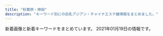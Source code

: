 ```yaml
---
title: "秋葉原・神田"
description: "キーワード別にの巨乳アジアン・チャイナエステ嬢情報をまとめました。"
---
```


新着画像と新着キーワードをまとめています。
2021年01月19日の情報です。

<DmmAffiliateIns />
<KeywordTable
  shops={
    [
    {
        "name": "\u3082\u307f\u697d",
        "station": "JR\u795e\u7530\u99c5\u897f\u53e3",
        "img_links": [
            "http://refresh-salon.tokyo/images/st/st_junko.jpg",
            "http://refresh-salon.tokyo/images/st/st_rin.jpg",
            "http://refresh-salon.tokyo/images/st/st_saya.jpg",
            "http://refresh-salon.tokyo/images/img/wanted.jpg",
            "http://refresh-salon.tokyo/images/st/st_nana.jpg",
            "http://refresh-salon.tokyo/images/st/st_koko.jpg",
            "http://refresh-salon.tokyo/images/st/st_miko.jpg",
            "http://refresh-salon.tokyo/images/st/st_mei.jpg",
            "http://refresh-salon.tokyo/images/st/st_anna.jpg",
            "http://refresh-salon.tokyo/images/topimage/main2.jpg",
            "http://refresh-salon.tokyo/images/st/st_momo.jpg",
            "http://refresh-salon.tokyo/images/st/st_risa.jpg",
            "http://refresh-salon.tokyo/images/st/st_aiko.jpg",
            "http://refresh-salon.tokyo/images/st/st_mariko.jpg"
        ],
        "keywords": {
            "E": 2,
            "G": 2,
            "C": 41,
            "D": 20
        },
        "url": "http://refresh-salon.tokyo/"
    },
    {
        "name": "RAVE \u30ec\u30a4\u30f4",
        "url": "http://www.rave.masg.info/",
        "station": "JR\u79cb\u8449\u539f\u99c5\u662d\u548c\u901a\u308a\u53e3",
        "keywords": {
            "89": 1,
            "87": 5,
            "G": 1,
            "86": 1,
            "88": 1,
            "D": 6,
            "90": 1,
            "F": 2
        },
        "img_links": [
            "http://www.rave.masg.info/images/infotiao1.jpg",
            "http://www.rave.masg.info/files/009.jpg",
            "http://www.rave.masg.info/files/001-02.jpg",
            "http://www.rave.masg.info/images/s5.jpg",
            "http://www.rave.masg.info/images/shop/shop02.jpg",
            "http://www.rave.masg.info/images/s4.jpg",
            "http://www.rave.masg.info/files/014-02.jpg",
            "http://www.rave.masg.info/images/main_top.png",
            "http://www.rave.masg.info/files/003.jpg",
            "http://www.rave.masg.info/files/008-03.jpg",
            "http://www.rave.masg.info/files/010-03.jpg",
            "http://www.rave.masg.info/files/008.jpg",
            "http://www.rave.masg.info/images/xian.png",
            "http://www.rave.masg.info/files/005.jpg",
            "http://www.rave.masg.info/files/006-03.jpg",
            "http://www.rave.masg.info/files/003-03.jpg",
            "http://www.rave.masg.info/files/008-02.jpg",
            "http://www.rave.masg.info/files/006-02.jpg",
            "http://www.rave.masg.info/files/010-02.jpg",
            "http://www.rave.masg.info/images/pick.png",
            "http://www.rave.masg.info/images/s1.jpg",
            "http://www.rave.masg.info/files/006.jpg",
            "http://www.rave.masg.info/files/001-03.jpg",
            "http://www.rave.masg.info/files/010.jpg",
            "http://www.rave.masg.info/files/005-02.jpg",
            "http://www.rave.masg.info/files/009-03.jpg",
            "http://www.rave.masg.info/images/new3.png",
            "http://www.rave.masg.info/images/tel.png",
            "http://www.rave.masg.info/images/s2.jpg",
            "http://www.rave.masg.info/files/005-03.jpg",
            "http://www.rave.masg.info/images/zi_massage.png",
            "http://www.rave.masg.info/files/001.jpg",
            "http://www.rave.masg.info/images/maga.jpg",
            "http://www.rave.masg.info/files/009-02.jpg",
            "http://www.rave.masg.info/files/014.jpg",
            "http://www.rave.masg.info/files/002.jpg",
            "http://www.rave.masg.info/images/main_bottom.png",
            "http://www.rave.masg.info/images/s3.jpg",
            "http://www.rave.masg.info/images/new1.png",
            "http://www.rave.masg.info/files/014-03.jpg",
            "http://www.rave.masg.info/files/002-03.jpg",
            "http://www.rave.masg.info/images/zi_staff.png",
            "http://www.rave.masg.info/images/shop/shop03.jpg",
            "http://www.rave.masg.info/files/003-02.jpg",
            "http://www.rave.masg.info/images/shop/shop01.jpg",
            "http://www.rave.masg.info/files/002-02.jpg",
            "http://www.rave.masg.info/images/shop/shop04.jpg",
            "http://www.rave.masg.info/images/service.png"
        ]
    },
    {
        "img_links": [
            "http://kaede.tyo.cm/photos/sites/15/2018/12/2018122510575438.jpg",
            "http://kaede.tyo.cm/photos/sites/15/2017/05/1.jpg",
            "http://kaede.tyo.cm/photos/sites/15/2017/05/05.jpg",
            "http://kaede.tyo.cm/photos/sites/15/2018/05/2018052602053211.jpg",
            "http://kaede.tyo.cm/photos/sites/15/2018/03/2018031401333199.jpg",
            "http://kaede.tyo.cm/photos/sites/15/2018/01/2018013009203349.jpg",
            "http://kaede.tyo.cm/photos/sites/15/2018/09/2018090301232862.jpg",
            "http://kaede.tyo.cm/images/top.png",
            "http://kaede.tyo.cm/photos/sites/15/2018/07/201807050359241.jpg",
            "http://kaede.tyo.cm/photos/sites/15/2017/04/st4.jpg",
            "http://kaede.tyo.cm/photos/sites/15/2017/04/03.jpg",
            "http://kaede.tyo.cm/photos/sites/15/2019/07/2019072218445895.jpg",
            "http://kaede.tyo.cm/images/s_staff.jpg",
            "http://kaede.tyo.cm/images/room2.jpg",
            "http://kaede.tyo.cm/images/room1.jpg",
            "http://kaede.tyo.cm/photos/sites/15/2018/12/2018122510562151.jpg",
            "http://kaede.tyo.cm/images/mobile.png",
            "http://kaede.tyo.cm/photos/sites/15/2018/10/2018101210462259.jpg",
            "http://kaede.tyo.cm/photos/sites/15/2019/11/2019110102312976.jpg",
            "http://kaede.tyo.cm/photos/sites/15/2018/03/2018032208244424.jpg",
            "http://kaede.tyo.cm/images/n1.jpg",
            "http://kaede.tyo.cm/photos/sites/15/2017/12/2017121802123582.jpg",
            "http://kaede.tyo.cm/photos/sites/15/2017/04/8.jpg",
            "http://kaede.tyo.cm/photos/sites/15/2018/09/2018092310253191.jpg",
            "http://kaede.tyo.cm/images/room4.jpg",
            "http://kaede.tyo.cm/photos/sites/15/2017/11/2017112902394723.jpg",
            "http://kaede.tyo.cm/images/n3.png",
            "http://kaede.tyo.cm/photos/sites/15/2020/03/2020031613344696.jpg",
            "http://kaede.tyo.cm/photos/sites/15/2018/12/2018122110282270.jpg",
            "http://kaede.tyo.cm/images/room3.jpg",
            "http://kaede.tyo.cm/photos/sites/15/2018/07/2018071202180120.jpg",
            "http://kaede.tyo.cm/photos/sites/15/2018/12/2018122811325315.jpg",
            "http://kaede.tyo.cm/images/s_news.png",
            "http://kaede.tyo.cm/photos/sites/15/2017/03/298510852981895493.jpg",
            "http://kaede.tyo.cm/photos/sites/15/2017/05/10.jpg",
            "http://kaede.tyo.cm/photos/sites/15/2020/08/2020081913203996.jpg",
            "http://kaede.tyo.cm/photos/sites/15/2019/07/2019072310543855.jpg",
            "http://kaede.tyo.cm/photos/sites/15/2018/06/2018060802410544.jpg",
            "http://kaede.tyo.cm/photos/sites/15/2019/09/2019092410360674.jpg",
            "http://kaede.tyo.cm/photos/sites/15/2019/08/201908021145272.jpg",
            "http://kaede.tyo.cm/photos/sites/15/2018/04/2018042103445537.jpg",
            "http://kaede.tyo.cm/photos/sites/15/2017/07/\u5fae\u4fe1\u56fe\u7247_20170731133036.jpg",
            "http://kaede.tyo.cm/images/s1.png",
            "http://kaede.tyo.cm/photos/sites/15/2018/07/2018070602462928.jpg",
            "http://kaede.tyo.cm/photos/sites/15/2019/05/2019051510502494.jpg",
            "http://kaede.tyo.cm/photos/sites/15/2019/01/2019012110352218.jpg",
            "http://kaede.tyo.cm/images/s_pick.png",
            "http://kaede.tyo.cm/photos/sites/15/2019/11/2019110102312566.jpg",
            "http://kaede.tyo.cm/photos/sites/15/2019/08/201908031036100.jpg",
            "http://kaede.tyo.cm/images/s3.png"
        ],
        "keywords": {
            "E": 5,
            "C": 2,
            "88": 2,
            "84": 2,
            "D": 20,
            "85": 5,
            "\u4e73": 1,
            "86": 13,
            "87": 5,
            "90": 1,
            "F": 1
        },
        "station": "JR\u795e\u7530\u99c5\u6771\u53e3",
        "name": "\u604b\u306e\u82b1",
        "url": "http://kaede.tyo.cm/"
    },
    {
        "keywords": {},
        "name": "\u6307\u5148\u306e\u611b",
        "station": "JR\u795e\u7530\u99c5\u5357\u53e3",
        "img_links": [
            "http://yobisaki.work/_src/50546034/linel1.png",
            "http://yobisaki.work/_src/50545979/wechatimg2726.jpg",
            "http://yobisaki.work/_src/50546010/linel2.png",
            "http://yobisaki.work/_src/50546045/linel4.png",
            "http://yobisaki.work/_src/50545980/line2.png",
            "http://yobisaki.work/_src/50545991/navinavi_06.png",
            "http://yobisaki.work/_src/50545987/navinavi_04.png",
            "http://yobisaki.work/_src/50545972/sign.png",
            "http://yobisaki.work/_src/50844435/wechatimg2727.jpg",
            "http://yobisaki.work/_src/50545993/navinavi_01.png",
            "http://yobisaki.work/_src/50546020/linel1.png",
            "http://yobisaki.work/_src/50546082/1.jpg",
            "http://yobisaki.work/_src/50545995/navinavi_02.png",
            "http://yobisaki.work/_src/50545982/cam.jpg",
            "http://yobisaki.work/_src/50546084/2.jpg",
            "http://yobisaki.work/_src/50546008/linel1.png",
            "http://yobisaki.work/_src/50546050/linel1.png",
            "http://yobisaki.work/_src/50545984/line3.png",
            "http://yobisaki.work/_src/50545976/wechatimg176.jpg",
            "http://yobisaki.work/_src/50546088/4.jpg",
            "http://yobisaki.work/_src/50848055/wechatimg2796.jpg",
            "http://yobisaki.work/_src/50546013/wechatimg2746.jpg",
            "http://yobisaki.work/_src/50546104/wechatimg193.jpg",
            "http://yobisaki.work/_src/50546075/linel6.png",
            "http://yobisaki.work/_src/50545977/wechatimg193.jpg",
            "http://yobisaki.work/_src/50545986/wechatimg177.jpg",
            "http://yobisaki.work/_src/50627870/sys.png",
            "http://yobisaki.work/_src/50546047/wechatimg176.jpg",
            "http://yobisaki.work/_src/50546086/3.jpg",
            "http://yobisaki.work/_src/50546031/linel3.png",
            "http://yobisaki.work/_src/50545989/navinavi_05.png",
            "http://yobisaki.work/_src/50546061/linel5.png",
            "http://yobisaki.work/_src/50546015/wechatimg2727.jpg",
            "http://yobisaki.work/_src/50546106/wechatimg177.jpg",
            "http://yobisaki.work/_src/50545997/navinavi_03.png",
            "http://yobisaki.work/_src/50546081/wechatimg14_20201210123124126.jpg",
            "http://yobisaki.work/_src/50848054/wechatimg2746.jpg",
            "http://yobisaki.work/_src/50546064/linel1.png",
            "http://yobisaki.work/_src/50546079/wechatimg14_20201210123124126.jpg"
        ],
        "url": "http://yobisaki.work/"
    },
    {
        "img_links": [
            "http://yume-massage.info/img/st1.jpg",
            "http://yume-massage.info/img/xmas.png",
            "http://yume-massage.info/img/sta10.jpg",
            "http://yume-massage.info/img/sta4.jpg",
            "http://yume-massage.info/sp/img/tit.jpg",
            "http://yume-massage.info/img/st7.jpg",
            "http://yume-massage.info/sp/img/info.jpg",
            "http://yume-massage.info/img/head.jpg",
            "http://yume-massage.info/sp/img/s4.jpg",
            "http://yume-massage.info/img/st8.jpg",
            "http://yume-massage.info/sp/img/add.jpg",
            "http://yume-massage.info/sp/img/t-a.jpg",
            "http://yume-massage.info/img/st6.jpg",
            "http://yume-massage.info/img/r9.jpg",
            "http://yume-massage.info/img/s10.jpg",
            "http://yume-massage.info/sp/img/s6.jpg",
            "http://yume-massage.info/img/s8.jpg",
            "http://yume-massage.info/img/s4.jpg",
            "http://yume-massage.info/img/s9.jpg",
            "http://yume-massage.info/img/s1.jpg",
            "http://yume-massage.info/img/kan.jpg",
            "http://yume-massage.info/sp/img/p-10.jpg",
            "http://yume-massage.info/img/st06.jpg",
            "http://yume-massage.info/img/botton.jpg",
            "http://yume-massage.info/img/sta8.jpg",
            "http://yume-massage.info/img/nos.jpg",
            "http://yume-massage.info/sp/img/s9.jpg",
            "http://yume-massage.info/img/st5.jpg",
            "http://yume-massage.info/sp/img/p-9.jpg",
            "http://yume-massage.info/img/st10.jpg",
            "http://yume-massage.info/sp/img/pic.jpg",
            "http://yume-massage.info/sp/img/kan.jpg",
            "http://yume-massage.info/img/sta9.jpg",
            "http://yume-massage.info/img/head2.jpg",
            "http://yume-massage.info/sp/img/botton.jpg",
            "http://yume-massage.info/sp/img/t-s.jpg",
            "http://yume-massage.info/sp/img/t-r.jpg",
            "http://yume-massage.info/sp/img/s10.jpg",
            "http://yume-massage.info/img/s6.jpg",
            "http://yume-massage.info/sp/img/add2.jpg",
            "http://yume-massage.info/sp/img/sys.jpg",
            "http://yume-massage.info/img/st4.jpg",
            "http://yume-massage.info/sp/img/s8.jpg",
            "http://yume-massage.info/img/sta1.jpg",
            "http://yume-massage.info/sp/img/tel.jpg",
            "http://yume-massage.info/img/st3.jpg",
            "http://yume-massage.info/sp/img/time.jpg",
            "http://yume-massage.info/img/sta6.jpg",
            "http://yume-massage.info/img/st2.jpg",
            "http://yume-massage.info/sp/img/t-t.jpg",
            "http://yume-massage.info/img/st9.jpg",
            "http://yume-massage.info/sp/img/s1.jpg",
            "http://yume-massage.info/sp/img/pc.jpg",
            "http://yume-massage.info/img/s7.jpg",
            "http://yume-massage.info/sp/img/p-6.jpg",
            "http://yume-massage.info/img/mo.png",
            "http://yume-massage.info/sp/img/t-o.jpg",
            "http://yume-massage.info/sp/img/s7.jpg",
            "http://yume-massage.info/sp/img/cam.jpg",
            "http://yume-massage.info/img/sta7.jpg"
        ],
        "name": "\u5922",
        "url": "http://yume-massage.info/",
        "station": "\u6d45\u8349\u6a4b\u99c5",
        "keywords": {
            "86": 3,
            "85": 2,
            "C": 20,
            "88": 3,
            "E": 7,
            "D": 7,
            "87": 6,
            "84": 3
        }
    },
    {
        "url": "http://yuri.es-relax.info/",
        "name": "\u767e\u5408",
        "img_links": [
            "http://yuri.es-relax.info/images/nana1.jpg",
            "http://yuri.es-relax.info/images/bg_header.jpg",
            "http://yuri.es-relax.info/gals/riri1.jpg",
            "http://yuri.es-relax.info/images/yuyu1.jpg",
            "http://yuri.es-relax.info/images/info3.png",
            "http://yuri.es-relax.info/images/nao1.jpg",
            "http://yuri.es-relax.info/images/info5.jpg",
            "http://yuri.es-relax.info/gals/yuki1.jpg",
            "http://yuri.es-relax.info/images/sayuri1.jpg",
            "http://yuri.es-relax.info/gals/mimi1.jpg",
            "http://yuri.es-relax.info/images/hana1.jpg"
        ],
        "station": "JR\u795e\u7530\u99c5\u6771\u53e3",
        "keywords": {
            "86": 14,
            "88": 2,
            "D": 12
        }
    },
    {
        "img_links": [
            "http://loman.ies.fun/photos/sites/33/2020/03/2020032611511046.jpg",
            "http://loman.ies.fun/photos/sites/33/2020/03/2020032611565587.jpg",
            "http://loman.ies.fun/images/girl-z2.jpg",
            "http://loman.ies.fun/photos/sites/33/2020/08/2020081913260795.jpg",
            "http://loman.ies.fun/photos/sites/33/2020/03/2020032611584396.jpg",
            "http://loman.ies.fun/photos/sites/33/2020/03/2020032611443518.jpg",
            "http://loman.ies.fun/images/s_news.png",
            "http://loman.ies.fun/images/girl-z1.jpg",
            "http://loman.ies.fun/photos/sites/33/2020/03/2020032611555543.jpg",
            "http://loman.ies.fun/photos/sites/33/2020/03/2020032611565613.jpg",
            "http://loman.ies.fun/photos/sites/33/2020/03/2020032611445885.jpg",
            "http://loman.ies.fun/photos/sites/33/2020/03/2020032611553428.jpg",
            "http://loman.ies.fun/photos/sites/33/2020/03/2020032611581687.jpg",
            "http://loman.ies.fun/photos/sites/33/2020/03/2020032611565659.jpg",
            "http://loman.ies.fun/images/room1.jpg",
            "http://loman.ies.fun/images/room4.jpg",
            "http://loman.ies.fun/photos/sites/33/2020/03/202003261158439.jpg",
            "http://loman.ies.fun/images/top.png",
            "http://loman.ies.fun/photos/sites/33/2020/03/2020032611153250.jpg",
            "http://loman.ies.fun/images/room2.jpg",
            "http://loman.ies.fun/photos/sites/33/2020/03/2020032611445837.jpg",
            "http://loman.ies.fun/photos/sites/33/2020/03/2020032611522152.jpg",
            "http://loman.ies.fun/photos/sites/33/2020/03/2020032611581578.jpg",
            "http://loman.ies.fun/photos/sites/33/2020/03/202003261138067.jpg",
            "http://loman.ies.fun/photos/sites/33/2020/03/2020032612000446.jpg",
            "http://loman.ies.fun/images/mobile.jpg",
            "http://loman.ies.fun/photos/sites/33/2020/03/2020032611562755.jpg",
            "http://loman.ies.fun/images/room3.jpg",
            "http://loman.ies.fun/images/s_staff.png",
            "http://loman.ies.fun/photos/sites/33/2020/03/202003261200240.jpg",
            "http://loman.ies.fun/images/s_pick.png",
            "http://loman.ies.fun/photos/sites/33/2020/03/202003261151446.jpg"
        ],
        "station": "JR\u795e\u7530\u99c5\u5317\u53e3",
        "keywords": {
            "86": 8,
            "D": 11,
            "88": 1,
            "89": 1,
            "83": 2,
            "C": 33,
            "85": 5,
            "87": 4,
            "E": 4
        },
        "name": "\u30cf\u30d4\u30cd\u30b9",
        "url": "http://loman.ies.fun/"
    },
    {
        "name": "\u8776",
        "station": "JR\u795e\u7530\u99c5\u897f\u53e3",
        "url": "http://chou-massage.work/",
        "keywords": {
            "D": 10,
            "C": 22,
            "87": 6,
            "86": 8,
            "85": 2,
            "E": 6
        },
        "img_links": [
            "http://chou-massage.work/sp/img/sta3.jpg",
            "http://chou-massage.work/sp/img/mo.png",
            "http://chou-massage.work/sp/img/st1.jpg",
            "http://chou-massage.work/sp/img/fla-2.jpg",
            "http://chou-massage.work/img/st2.jpg",
            "http://chou-massage.work/img/st4.jpg",
            "http://chou-massage.work/img/sta2.jpg",
            "http://chou-massage.work/sp/img/fla-1.jpg",
            "http://chou-massage.work/sp/img/sta2.jpg",
            "http://chou-massage.work/sp/img/st2.jpg",
            "http://chou-massage.work/img/sta3.jpg",
            "http://chou-massage.work/sp/img/fla-3.jpg",
            "http://chou-massage.work/sp/img/sta4.jpg",
            "http://chou-massage.work/sp/img/sta1.jpg",
            "http://chou-massage.work/img/fla-1.jpg",
            "http://chou-massage.work/sp/img/st4.jpg",
            "http://chou-massage.work/img/sta4.jpg",
            "http://chou-massage.work/img/fla-3.jpg",
            "http://chou-massage.work/img/st3.jpg",
            "http://chou-massage.work/img/st1.jpg",
            "http://chou-massage.work/img/nos.jpg",
            "http://chou-massage.work/img/botton.jpg",
            "http://chou-massage.work/img/sta1.jpg",
            "http://chou-massage.work/img/fla-2.jpg",
            "http://chou-massage.work/img/acc.jpg",
            "http://chou-massage.work/img/mo.png",
            "http://chou-massage.work/sp/img/acc.jpg",
            "http://chou-massage.work/sp/img/botton.jpg",
            "http://chou-massage.work/sp/img/st3.jpg",
            "http://chou-massage.work/sp/img/nos.jpg"
        ]
    },
    {
        "img_links": [
            "http://rakuen.weblog.tc/2/uploadimg/1587527512.jpg",
            "http://rakuen.weblog.tc/2/uploadimg/1591787978.jpg",
            "http://rakuen.weblog.tc/staff_t.jpg",
            "http://rakuen.weblog.tc/int1.png",
            "http://rakuen.weblog.tc/2/uploadimg/1610606104.jpg",
            "http://rakuen.weblog.tc/2/uploadimg/1604372331.jpg",
            "http://rakuen.weblog.tc/news.jpg",
            "http://rakuen.weblog.tc/sys2.jpg",
            "http://rakuen.weblog.tc/2/uploadimg/1610606335.jpg",
            "http://rakuen.weblog.tc/head.jpg",
            "http://rakuen.weblog.tc/s1.png",
            "http://rakuen.weblog.tc/2/uploadimg/1597806778.jpg",
            "http://rakuen.weblog.tc/2/uploadimg/1587527299.jpg",
            "http://rakuen.weblog.tc/2/uploadimg/1607661251.jpg",
            "http://rakuen.weblog.tc/2/uploadimg/1608816747.jpg",
            "http://rakuen.weblog.tc/sys1.jpg"
        ],
        "url": "http://rakuen.weblog.tc/",
        "name": "\u697d\u5712",
        "station": "JR\u79cb\u8449\u539f\u99c5\u662d\u548c\u901a\u308a\u53e3",
        "keywords": {
            "87": 1,
            "85": 2,
            "86": 3,
            "E": 3,
            "90": 1,
            "D": 3
        }
    },
    {
        "station": "JR\u79cb\u8449\u539f\u99c5\u662d\u548c\u901a\u308a\u53e3",
        "keywords": {
            "D": 24,
            "E": 3,
            "84": 3,
            "86": 3,
            "C": 24,
            "87": 3,
            "85": 24
        },
        "url": "http://yu-ai.work/",
        "name": "\u7652\u611b",
        "img_links": [
            "http://yu-ai.work/img/sc19.jpg",
            "http://yu-ai.work/sp/img/sta9.jpg",
            "http://yu-ai.work/img/sta17.jpg",
            "http://yu-ai.work/sp/img/sta13.jpg",
            "http://yu-ai.work/sp/img/p20.jpg",
            "http://yu-ai.work/sp/img/sys.jpg",
            "http://yu-ai.work/sp/img/sta14.jpg",
            "http://yu-ai.work/img/sta14.jpg",
            "http://yu-ai.work/img/sc15.jpg",
            "http://yu-ai.work/img/st20.jpg",
            "http://yu-ai.work/img/sc13.jpg",
            "http://yu-ai.work/img/botton.jpg",
            "http://yu-ai.work/img/st0013.jpg",
            "http://yu-ai.work/img/acc1.jpg",
            "http://yu-ai.work/img/st17.jpg",
            "http://yu-ai.work/sp/img/t-a.jpg",
            "http://yu-ai.work/sp/img/sta18.jpg",
            "http://yu-ai.work/sp/img/t-r.jpg",
            "http://yu-ai.work/img/acc2.jpg",
            "http://yu-ai.work/img/st020.jpg",
            "http://yu-ai.work/img/st18.jpg",
            "http://yu-ai.work/img/st13.jpg",
            "http://yu-ai.work/img/sta20.jpg",
            "http://yu-ai.work/sp/img/pc.jpg",
            "http://yu-ai.work/img/head.jpg",
            "http://yu-ai.work/img/fla.jpg",
            "http://yu-ai.work/img/st19.jpg",
            "http://yu-ai.work/sp/img/p17.jpg",
            "http://yu-ai.work/img/st013.jpg",
            "http://yu-ai.work/sp/img/info.jpg",
            "http://yu-ai.work/sp/img/t-s.jpg",
            "http://yu-ai.work/img/sta16.jpg",
            "http://yu-ai.work/img/st018.jpg",
            "http://yu-ai.work/img/st14.jpg",
            "http://yu-ai.work/img/st012.jpg",
            "http://yu-ai.work/sp/img/botton.jpg",
            "http://yu-ai.work/img/sta13.jpg",
            "http://yu-ai.work/img/st09.jpg",
            "http://yu-ai.work/img/st9.jpg",
            "http://yu-ai.work/img/sta18.jpg",
            "http://yu-ai.work/img/sc14.jpg",
            "http://yu-ai.work/sp/img/cam.jpg",
            "http://yu-ai.work/img/sta19.jpg",
            "http://yu-ai.work/sp/img/t-t.jpg",
            "http://yu-ai.work/img/st015.jpg",
            "http://yu-ai.work/img/st10.jpg",
            "http://yu-ai.work/img/sc10.jpg",
            "http://yu-ai.work/img/sta15.jpg",
            "http://yu-ai.work/sp/img/acc3.jpg",
            "http://yu-ai.work/sp/img/acc1.jpg",
            "http://yu-ai.work/img/sc9.jpg",
            "http://yu-ai.work/sp/img/time.jpg",
            "http://yu-ai.work/img/st0012.jpg",
            "http://yu-ai.work/sp/img/sta15.jpg",
            "http://yu-ai.work/img/st16.jpg",
            "http://yu-ai.work/sp/img/acc2.jpg",
            "http://yu-ai.work/img/sc12.jpg",
            "http://yu-ai.work/img/sta12.jpg",
            "http://yu-ai.work/img/st15.jpg",
            "http://yu-ai.work/img/sc20.jpg",
            "http://yu-ai.work/img/st014.jpg",
            "http://yu-ai.work/img/sc18.jpg",
            "http://yu-ai.work/sp/img/sta10.jpg",
            "http://yu-ai.work/sp/img/sta17.jpg",
            "http://yu-ai.work/img/sc17.jpg",
            "http://yu-ai.work/sp/img/t-o.jpg",
            "http://yu-ai.work/sp/img/sta16.jpg",
            "http://yu-ai.work/sp/img/sta12.jpg",
            "http://yu-ai.work/img/st12.jpg",
            "http://yu-ai.work/img/acc3.jpg",
            "http://yu-ai.work/sp/img/p19.jpg",
            "http://yu-ai.work/sp/img/p18.jpg",
            "http://yu-ai.work/sp/img/tel.jpg",
            "http://yu-ai.work/sp/img/pic.jpg",
            "http://yu-ai.work/sp/img/add.jpg",
            "http://yu-ai.work/sp/img/tit.jpg",
            "http://yu-ai.work/img/sta10.jpg",
            "http://yu-ai.work/img/sc16.jpg",
            "http://yu-ai.work/sp/img/sta19.jpg",
            "http://yu-ai.work/img/sta9.jpg",
            "http://yu-ai.work/img/st009.jpg",
            "http://yu-ai.work/img/men-es-ran.jpg",
            "http://yu-ai.work/img/st019.jpg",
            "http://yu-ai.work/img/st010.jpg",
            "http://yu-ai.work/img/nos.jpg",
            "http://yu-ai.work/sp/img/sta20.jpg"
        ]
    },
    {
        "keywords": {},
        "img_links": [
            "https://yumegokochi1.com/_src/49800470/mikinew22.png",
            "https://yumegokochi1.com/_src/49690956/mikinew22.png",
            "https://yumegokochi1.com/_src/49600657/mikinew22.png",
            "https://yumegokochi1.com/_src/49451762/9dfc3519-db15-4421-9d5a-72bca41cf758.jpg",
            "https://yumegokochi1.com/_src/49451706/img20200921221149975618.png",
            "https://yumegokochi1.com/_src/49451739/s__37322773.jpg",
            "https://yumegokochi1.com/_src/49451712/gettyimages-1124713982.jpg",
            "https://yumegokochi1.com/_src/49451741/panda.png",
            "https://yumegokochi1.com/_src/49451753/mikinew22.png",
            "https://yumegokochi1.com/_src/49690958/mikinew22.png",
            "https://yumegokochi1.com/_src/49451698/img20200920211111185467.png",
            "https://yumegokochi1.com/_src/49801147/1.jpg",
            "https://yumegokochi1.com/_src/49600659/mikinew22.png",
            "https://yumegokochi1.com/_src/49601606/mikinew22.png",
            "https://yumegokochi1.com/_src/49451708/img20200921221149975618.png",
            "https://yumegokochi1.com/_src/49451757/mikinew22.png",
            "https://yumegokochi1.com/_src/49451769/sign.png",
            "https://yumegokochi1.com/_src/49451747/mikinew22.png",
            "https://yumegokochi1.com/_src/51834925/setubun.png",
            "https://yumegokochi1.com/_src/49451804/9dfc3519-db15-4421-9d5a-72bca41cf758.jpg",
            "https://yumegokochi1.com/_src/49451724/2019-06-03_20200201221114.png",
            "https://yumegokochi1.com/_src/49451710/gettyimages-1124713982.jpg",
            "https://yumegokochi1.com/_src/49800856/2.jpg",
            "https://yumegokochi1.com/_src/49451755/mikinew22.png",
            "https://yumegokochi1.com/_src/49451759/mikinew22.png",
            "https://yumegokochi1.com/_src/49451721/2019-06-03_20200201221114.png",
            "https://yumegokochi1.com/_src/49800472/mikinew22.png",
            "https://yumegokochi1.com/_src/49451688/mikinew22.png",
            "https://yumegokochi1.com/_src/49451761/73712a1b-86b8-482b-b4d2-d8a85862327f.jpg",
            "https://yumegokochi1.com/_src/49601604/img_5364.png",
            "https://yumegokochi1.com/_src/49451704/img20200921221149975618.png",
            "https://yumegokochi1.com/_src/49451751/s__37707790.jpg",
            "https://yumegokochi1.com/_src/49451714/img20200920211111185467.png",
            "https://yumegokochi1.com/_src/49451725/img20200920211111185467.png",
            "https://yumegokochi1.com/_src/49800727/1.jpg",
            "https://yumegokochi1.com/_src/49451690/tel.png",
            "https://yumegokochi1.com/_src/49451694/img20200920141422782540.png"
        ],
        "name": "\u30d1\u30f3\u30c0\u30de\u30c3\u30b5\u30fc\u30b8",
        "url": "https://yumegokochi1.com/",
        "station": "JR\u79cb\u8449\u539f\u99c5\u662d\u548c\u901a\u308a\u53e3"
    },
    {
        "img_links": [
            "https://img.a-side.com/photo/premium/20170926/14648_01_08_s.jpg",
            "https://static.a-side.com/photo/shop/25598/list.jpg",
            "https://img.a-side.com/photo/koko/30901/image.jpg",
            "https://img.a-side.com/photo/question/20201221/photo04.jpg",
            "https://img.a-side.com/photo/premium/20190305/14648_01_03_s.jpg",
            "https://static.a-side.com/photo/shop/16032/list.jpg",
            "https://static.a-side.com/photo/shop/21711/list.jpg",
            "https://www.a-side.com/include/img/area_each/icon_koko.png",
            "https://img.a-side.com/photo/premium/20190308/14648_01_02_s.jpg",
            "https://img.a-side.com/photo/koko/14648/shop/1.jpg",
            "https://static.a-side.com/photo/shop/31406/list.jpg",
            "https://img.a-side.com/photo/koko/21985/image.jpg",
            "https://img.a-side.com/photo/premium/20210115/33456_01_sp.jpg",
            "https://img.a-side.com/photo/digicame/20210114/15122_02.jpg",
            "https://img.a-side.com/photo/koko/30113/image.jpg",
            "https://img.a-side.com/photo/koko/14648/girls/3.jpg",
            "https://www.a-side.com/k-kourakuen/images/info/photo01.jpg",
            "https://static.a-side.com/photo/shop/25875/list.jpg",
            "https://img.a-side.com/photo/question/20201221/photo02.jpg",
            "https://static.a-side.com/photo/shop/34669/list.jpg",
            "https://static.a-side.com/photo/shop/34449/list.jpg",
            "https://static.a-side.com/photo/shop/28058/list.jpg",
            "https://static.a-side.com/photo/shop/28062/list.jpg",
            "https://img.a-side.com/photo/koko/14648/girls_p/2.jpg",
            "https://img.a-side.com/photo/digicame/20210112/20991_01.jpg",
            "https://static.a-side.com/photo/shop/16384/list.jpg",
            "https://img.a-side.com/photo/premium/20210118/30430_01_top2.jpg",
            "https://img.a-side.com/photo/premium/20190308/14648_01_08_s.jpg",
            "https://static.a-side.com/photo/shop/30901/list.jpg",
            "https://img.a-side.com/photo/question/20201221/photo06.jpg",
            "https://img.a-side.com/photo/koko/14648/shop/2.jpg",
            "https://img.a-side.com/photo/koko/33456/image.jpg",
            "https://static.a-side.com/photo/shop/27516/list.jpg",
            "https://static.a-side.com/photo/shop/18247/list.jpg",
            "https://static.a-side.com/photo/shop/16733/list.jpg",
            "https://static.a-side.com/photo/shop/33789/list.jpg",
            "https://img.a-side.com/photo/premium/20180601/14648_01_03_s.jpg",
            "https://static.a-side.com/photo/shop/28223/list.jpg",
            "https://static.a-side.com/photo/shop/20251/list.jpg",
            "https://www.a-side.com/k-kourakuen/images/massage/photo01.jpg",
            "https://img.a-side.com/photo/question/20170215/bn.jpg",
            "https://img.a-side.com/photo/premium/20190307/14648_01_01_s.jpg",
            "https://static.a-side.com/photo/shop/25170/list.jpg",
            "https://img.a-side.com/photo/koko/14648/ss.jpg",
            "https://static.a-side.com/photo/shop/26654/list.jpg",
            "https://img.a-side.com/photo/premium/20190307/14648_01_08_s.jpg",
            "https://img.a-side.com/photo/premium/20170926/14648_01_07_s.jpg",
            "https://static.a-side.com/photo/shop/33606/list.jpg",
            "https://img.a-side.com/photo/premium/20180601/14648_01_01_s.jpg",
            "https://static.a-side.com/photo/shop/31407/list.jpg",
            "https://static.a-side.com/photo/shop/18452/list.jpg",
            "https://static.a-side.com/photo/shop/26192/list.jpg",
            "https://img.a-side.com/photo/premium/20190308/14648_01_sp.jpg",
            "https://img.a-side.com/photo/premium/20210104/34140_01_index.jpg",
            "https://www.a-side.com/k-kourakuen/staff/kasumi/index.jpg",
            "https://static.a-side.com/photo/shop/34961/list.jpg",
            "https://img.a-side.com/photo/koko/14648/massage/3.jpg",
            "https://img.a-side.com/photo/premium/20170926/14648_01_04_s.jpg",
            "https://img.a-side.com/photo/question/20201221/photo09.jpg",
            "https://static.a-side.com/photo/shop/25236/list.jpg",
            "https://img.a-side.com/photo/digicame/20210113/31406_02.jpg",
            "https://img.a-side.com/photo/koko/14648/girls_p/4.jpg",
            "https://static.a-side.com/photo/shop/21054/list.jpg",
            "https://static.a-side.com/photo/shop/25785/list.jpg",
            "https://static.a-side.com/photo/shop/32689/list.jpg",
            "https://static.a-side.com/photo/shop/35132/list.jpg",
            "https://static.a-side.com/photo/shop/27698/list.jpg",
            "https://static.a-side.com/photo/shop/33255/list.jpg",
            "https://www.a-side.com/include/img/shop/button_official_l.png",
            "https://img.a-side.com/photo/koko/14648/route/4.jpg",
            "https://static.a-side.com/photo/shop/33592/list.jpg",
            "https://img.a-side.com/photo/premium/20190308/14648_01_06_s.jpg",
            "https://static.a-side.com/photo/shop/11708/list.jpg",
            "https://img.a-side.com/photo/koko/26192/image.jpg",
            "https://static.a-side.com/photo/shop/22107/list.jpg",
            "https://img.a-side.com/photo/koko/34987/image.jpg",
            "https://img.a-side.com/photo/premium/20190307/14648_01_04_s.jpg",
            "https://img.a-side.com/photo/premium/20190307/14648_01_02_s.jpg",
            "https://static.a-side.com/photo/shop/30704/list.jpg",
            "https://www.a-side.com/k-kourakuen/images/coupon/info.png",
            "https://www.a-side.com/k-kourakuen/staff/kasumi/01.jpg",
            "https://static.a-side.com/photo/shop/32897/list.jpg",
            "https://static.a-side.com/photo/shop/16078/list.jpg",
            "https://static.a-side.com/photo/shop/34276/list.jpg",
            "https://static.a-side.com/photo/shop/14189/list.jpg",
            "https://static.a-side.com/photo/shop/31400/list.jpg",
            "https://img.a-side.com/photo/koko/31175/image.jpg",
            "https://static.a-side.com/photo/shop/31396/list.jpg",
            "https://www.a-side.com/k-kourakuen/staff/mimi/index.jpg",
            "https://static.a-side.com/photo/shop/35170/list.jpg",
            "https://static.a-side.com/photo/shop/29858/list.jpg",
            "https://static.a-side.com/photo/shop/34343/list.jpg",
            "https://img.a-side.com/photo/premium/20190305/14648_01_08_s.jpg",
            "https://static.a-side.com/photo/shop/33272/list.jpg",
            "https://img.a-side.com/photo/premium/20190308/14648_01_01_s.jpg",
            "https://img.a-side.com/photo/koko/16032/image.jpg",
            "https://static.a-side.com/photo/shop/19068/list.jpg",
            "https://static.a-side.com/photo/shop/21196/list.jpg",
            "https://static.a-side.com/photo/shop/30305/list.jpg",
            "https://static.a-side.com/photo/shop/22728/list.jpg",
            "https://img.a-side.com/photo/premium/20201201/30113_01_index.jpg",
            "https://static.a-side.com/photo/shop/30429/list.jpg",
            "https://www.a-side.com/k-kourakuen/staff/moe/01.jpg",
            "https://img.a-side.com/photo/premium/20210118/30430_01_top1.jpg",
            "https://static.a-side.com/photo/shop/14310/list.jpg",
            "https://static.a-side.com/photo/shop/34907/list.jpg",
            "https://static.a-side.com/photo/shop/16272/list.jpg",
            "https://static.a-side.com/photo/shop/32833/list.jpg",
            "https://img.a-side.com/photo/question/20201221/photo10.jpg",
            "https://www.a-side.com/k-kourakuen/staff/haru/index.jpg",
            "https://img.a-side.com/photo/premium/20190308/14648_01_07_s.jpg",
            "https://img.a-side.com/photo/premium/20170926/14648_01_06_s.jpg",
            "https://static.a-side.com/photo/shop/20686/list.jpg",
            "https://img.a-side.com/photo/digicame/20210115/14648_01.jpg",
            "https://static.a-side.com/photo/shop/15858/list.jpg",
            "https://img.a-side.com/photo/koko/14648/girls_p/3.jpg",
            "https://static.a-side.com/photo/shop/24265/list.jpg",
            "https://img.a-side.com/photo/premium/20190308/14648_01_04_s.jpg",
            "https://img.a-side.com/photo/koko/26035/image.jpg",
            "https://static.a-side.com/photo/shop/30113/list.jpg",
            "https://static.a-side.com/photo/shop/16718/list.jpg",
            "https://static.a-side.com/photo/shop/18614/list.jpg",
            "https://img.a-side.com/photo/koko/30371/image.jpg",
            "https://static.a-side.com/photo/shop/26035/list.jpg",
            "https://static.a-side.com/photo/shop/35018/list.jpg",
            "https://img.a-side.com/photo/koko/34987/thumb.jpg",
            "https://static.a-side.com/photo/shop/29625/list.jpg",
            "https://img.a-side.com/photo/question/20200708/bn.jpg",
            "https://img.a-side.com/photo/premium/20190305/14648_01_04_s.jpg",
            "https://static.a-side.com/photo/shop/31390/list.jpg",
            "https://static.a-side.com/photo/shop/34987/list.jpg",
            "https://img.a-side.com/photo/koko/33649/image.jpg",
            "https://static.a-side.com/photo/shop/30648/list.jpg",
            "https://img.a-side.com/photo/koko/34071/image.jpg",
            "https://static.a-side.com/photo/shop/30509/list.jpg",
            "https://img.a-side.com/photo/koko/14648/girls/1.jpg",
            "https://static.a-side.com/photo/shop/20991/list.jpg",
            "https://img.a-side.com/photo/premium/20190305/14648_01_05_s.jpg",
            "https://static.a-side.com/photo/shop/22173/list.jpg",
            "https://img.a-side.com/photo/koko/22504/image.jpg",
            "https://static.a-side.com/photo/shop/24050/list.jpg",
            "https://static.a-side.com/photo/shop/25640/list.jpg",
            "https://static.a-side.com/photo/shop/33490/list.jpg",
            "https://static.a-side.com/photo/shop/29914/list.jpg",
            "https://static.a-side.com/photo/shop/21136/list.jpg",
            "https://img.a-side.com/photo/premium/20210119/33649_01_top1.jpg",
            "https://static.a-side.com/photo/shop/33402/list.jpg",
            "https://static.a-side.com/photo/shop/31388/list.jpg",
            "https://static.a-side.com/photo/shop/30040/list.jpg",
            "https://img.a-side.com/photo/koko/20335/image.jpg",
            "https://img.a-side.com/photo/premium/20180601/14648_01_06_s.jpg",
            "https://img.a-side.com/photo/question/20171101/bn.jpg",
            "https://static.a-side.com/photo/shop/32458/list.jpg",
            "https://img.a-side.com/photo/question/20171115/bn.jpg",
            "https://img.a-side.com/photo/koko/14648/shop/4.jpg",
            "https://static.a-side.com/photo/shop/31387/list.jpg",
            "https://img.a-side.com/photo/premium/20190305/14648_01_07_s.jpg",
            "https://img.a-side.com/photo/koko/31363/image.jpg",
            "https://static.a-side.com/photo/shop/32006/list.jpg",
            "https://img.a-side.com/photo/premium/20190305/14648_01_02_s.jpg",
            "https://img.a-side.com/photo/koko/34449/image.jpg",
            "https://img.a-side.com/photo/koko/32924/thumb.jpg",
            "https://img.a-side.com/photo/premium/20180601/14648_01_08_s.jpg",
            "https://static.a-side.com/photo/shop/16019/list.jpg",
            "https://static.a-side.com/photo/shop/21433/list.jpg",
            "https://img.a-side.com/photo/premium/20190307/14648_01_03_s.jpg",
            "https://img.a-side.com/photo/koko/26547/image.jpg",
            "https://img.a-side.com/photo/premium/20170926/14648_01_05_s.jpg",
            "https://img.a-side.com/photo/question/20201221/photo14.jpg",
            "https://www.a-side.com/k-kourakuen/images/covergirl.jpg",
            "https://img.a-side.com/photo/question/20201221/photo03.jpg",
            "https://static.a-side.com/photo/shop/32614/list.jpg",
            "https://img.a-side.com/photo/koko/14648/girls/4.jpg",
            "https://static.a-side.com/photo/shop/10590/list.jpg",
            "https://img.a-side.com/photo/premium/20170926/14648_01_03_s.jpg",
            "https://img.a-side.com/photo/koko/34140/image.jpg",
            "https://img.a-side.com/photo/question/20200812/bn.jpg",
            "https://img.a-side.com/photo/question/20201221/photo05.jpg",
            "https://static.a-side.com/photo/shop/20335/list.jpg",
            "https://static.a-side.com/photo/shop/31533/list.jpg",
            "https://static.a-side.com/photo/shop/33456/list.jpg",
            "https://static.a-side.com/photo/shop/33377/list.jpg",
            "https://www.a-side.com/include/img/top/button_twitter.png",
            "https://static.a-side.com/photo/shop/34965/list.jpg",
            "https://static.a-side.com/photo/shop/31403/list.jpg",
            "https://static.a-side.com/photo/shop/12559/list.jpg",
            "https://img.a-side.com/photo/koko/22696/image.jpg",
            "https://img.a-side.com/photo/premium/20170926/14648_01_02_s.jpg",
            "https://static.a-side.com/photo/shop/34512/list.jpg",
            "https://img.a-side.com/photo/koko/33490/image.jpg",
            "https://static.a-side.com/photo/shop/27501/list.jpg",
            "https://static.a-side.com/photo/shop/12568/list.jpg",
            "https://static.a-side.com/photo/shop/31411/list.jpg",
            "https://static.a-side.com/photo/shop/33708/list.jpg",
            "https://img.a-side.com/photo/koko/14648/girls/2.jpg",
            "https://static.a-side.com/photo/shop/33593/list.jpg",
            "https://img.a-side.com/photo/koko/31813/image.jpg",
            "https://img.a-side.com/photo/koko/25875/image.jpg",
            "https://static.a-side.com/photo/shop/30069/list.jpg",
            "https://img.a-side.com/photo/koko/34669/image.jpg",
            "https://img.a-side.com/photo/premium/20180601/14648_01_02_s.jpg",
            "https://img.a-side.com/photo/weekly/20210115/top.jpg",
            "https://static.a-side.com/photo/shop/33406/list.jpg",
            "https://static.a-side.com/photo/shop/18324/list.jpg",
            "https://static.a-side.com/photo/shop/34660/list.jpg",
            "https://www.a-side.com/include/img/shop/best-price.png",
            "https://static.a-side.com/photo/shop/26717/list.jpg",
            "https://static.a-side.com/photo/shop/16482/list.jpg",
            "https://www.a-side.com/k-kourakuen/images/top_notice.jpg",
            "https://img.a-side.com/photo/premium/20201218/12823_01_top1.jpg",
            "https://www.a-side.com/include/img/shop/button_official_s.png",
            "https://static.a-side.com/photo/shop/25019/list.jpg",
            "https://img.a-side.com/photo/koko/14648/massage/1.jpg",
            "https://img.a-side.com/photo/question/20201028/bn.jpg",
            "https://static.a-side.com/photo/shop/27630/list.jpg",
            "https://static.a-side.com/photo/shop/30430/list.jpg",
            "https://static.a-side.com/photo/shop/22918/list.jpg",
            "https://img.a-side.com/photo/premium/20170926/14648_01_sp.jpg",
            "https://static.a-side.com/photo/shop/31175/list.jpg",
            "https://img.a-side.com/photo/premium/20180601/14648_01_04_s.jpg",
            "https://static.a-side.com/photo/shop/29606/list.jpg",
            "https://img.a-side.com/photo/question/20180725/bn.jpg",
            "https://img.a-side.com/photo/koko/14648/girls_p/1.jpg",
            "https://img.a-side.com/photo/premium/20210113/24050_01_sp.jpg",
            "https://static.a-side.com/photo/shop/31414/list.jpg",
            "https://img.a-side.com/photo/question/20171011/bn.jpg",
            "https://static.a-side.com/photo/shop/35149/list.jpg",
            "https://img.a-side.com/photo/digicame/20210115/12568_02.jpg",
            "https://img.a-side.com/photo/koko/34965/image.jpg",
            "https://static.a-side.com/photo/shop/33596/list.jpg",
            "https://www.a-side.com/k-kourakuen/images/massage/photo04.jpg",
            "https://static.a-side.com/photo/shop/31404/list.jpg",
            "https://img.a-side.com/photo/premium/20201218/12823_01_top2.jpg",
            "https://static.a-side.com/photo/shop/34847/list.jpg",
            "https://static.a-side.com/photo/shop/26274/list.jpg",
            "https://static.a-side.com/photo/shop/34169/list.jpg",
            "https://static.a-side.com/photo/shop/27398/list.jpg",
            "https://img.a-side.com/photo/premium/20190308/14648_01_03_s.jpg",
            "https://img.a-side.com/photo/koko/29655/image.jpg",
            "https://img.a-side.com/photo/koko/34512/image.jpg",
            "https://static.a-side.com/photo/shop/34764/list.jpg",
            "https://static.a-side.com/photo/shop/25495/list.jpg",
            "https://static.a-side.com/photo/shop/26502/list.jpg",
            "https://www.a-side.com/k-kourakuen/staff/emi/01.jpg",
            "https://static.a-side.com/photo/shop/22869/list.jpg",
            "https://img.a-side.com/photo/koko/16272/image.jpg",
            "https://img.a-side.com/photo/koko/24050/image.jpg",
            "https://static.a-side.com/photo/shop/30346/list.jpg",
            "https://static.a-side.com/photo/shop/22504/list.jpg",
            "https://static.a-side.com/photo/shop/33796/list.jpg",
            "https://img.a-side.com/photo/koko/14648/massage/2.jpg",
            "https://static.a-side.com/photo/shop/21913/list.jpg",
            "https://static.a-side.com/photo/shop/29730/list.jpg",
            "https://img.a-side.com/photo/koko/22107/image.jpg",
            "https://img.a-side.com/photo/digicame/20210115/29395_02.jpg",
            "https://static.a-side.com/photo/shop/25026/list.jpg",
            "https://static.a-side.com/photo/shop/31593/list.jpg",
            "https://static.a-side.com/photo/shop/33915/list.jpg",
            "https://static.a-side.com/photo/shop/25465/list.jpg",
            "https://static.a-side.com/photo/shop/31971/list.jpg",
            "https://static.a-side.com/photo/shop/34071/list.jpg",
            "https://img.a-side.com/photo/digicame/20210112/31399_04.jpg",
            "https://img.a-side.com/photo/koko/24050/thumb.jpg",
            "https://img.a-side.com/photo/koko/34965/thumb.jpg",
            "https://static.a-side.com/photo/shop/30371/list.jpg",
            "https://www.a-side.com/k-kourakuen/staff/moe/index.jpg",
            "https://static.a-side.com/photo/shop/29848/list.jpg",
            "https://static.a-side.com/photo/shop/27777/list.jpg",
            "https://static.a-side.com/photo/shop/27898/list.jpg",
            "https://img.a-side.com/photo/premium/20210119/33649_01_top2.jpg",
            "https://img.a-side.com/photo/question/20161116/bn.jpg",
            "https://static.a-side.com/photo/shop/10346/list.jpg",
            "https://static.a-side.com/photo/shop/23877/list.jpg",
            "https://img.a-side.com/photo/question/20201221/photo07.jpg",
            "https://static.a-side.com/photo/shop/26547/list.jpg",
            "https://static.a-side.com/photo/shop/35020/list.jpg",
            "https://static.a-side.com/photo/shop/31391/list.jpg",
            "https://img.a-side.com/photo/premium/20190305/14648_01_01_s.jpg",
            "https://static.a-side.com/photo/shop/19750/list.jpg",
            "https://img.a-side.com/photo/question/20201221/photo11.jpg",
            "https://img.a-side.com/photo/digicame/20210113/31406_01.jpg",
            "https://img.a-side.com/photo/premium/20180601/14648_01_sp.jpg",
            "https://img.a-side.com/photo/premium/20210111/34449_01_sp.jpg",
            "https://static.a-side.com/photo/shop/24920/list.jpg",
            "https://img.a-side.com/photo/koko/21913/image.jpg",
            "https://www.a-side.com/k-kourakuen/staff/aoi/index.jpg",
            "https://static.a-side.com/photo/shop/29395/list.jpg",
            "https://static.a-side.com/photo/shop/25429/list.jpg",
            "https://static.a-side.com/photo/shop/34768/list.jpg",
            "https://img.a-side.com/photo/premium/20190305/14648_01_06_s.jpg",
            "https://static.a-side.com/photo/shop/33529/list.jpg",
            "https://static.a-side.com/photo/shop/21985/list.jpg",
            "https://static.a-side.com/photo/shop/27592/list.jpg",
            "https://static.a-side.com/photo/shop/28305/list.jpg",
            "https://img.a-side.com/photo/premium/20190307/14648_01_05_s.jpg",
            "https://img.a-side.com/photo/question/20201221/photo12.jpg",
            "https://static.a-side.com/photo/shop/35000/list.jpg",
            "https://static.a-side.com/photo/shop/34644/list.jpg",
            "https://img.a-side.com/photo/koko/14648/route/1.jpg",
            "https://static.a-side.com/photo/shop/20165/list.jpg",
            "https://www.a-side.com/k-kourakuen/staff/emi/index.jpg",
            "https://static.a-side.com/photo/shop/26130/list.jpg",
            "https://static.a-side.com/photo/shop/33849/list.jpg",
            "https://static.a-side.com/photo/shop/31534/list.jpg",
            "https://static.a-side.com/photo/shop/20875/list.jpg",
            "https://static.a-side.com/photo/shop/29705/list.jpg",
            "https://static.a-side.com/photo/shop/24663/list.jpg",
            "https://www.a-side.com/k-kourakuen/images/banner/koko_468x60.jpg",
            "https://static.a-side.com/photo/shop/17252/list.jpg",
            "https://static.a-side.com/photo/shop/12823/list.jpg",
            "https://static.a-side.com/photo/shop/28789/list.jpg",
            "https://static.a-side.com/photo/shop/24528/list.jpg",
            "https://img.a-side.com/photo/koko/22918/image.jpg",
            "https://img.a-side.com/photo/digicame/20210112/31399_01.jpg",
            "https://static.a-side.com/photo/shop/32320/list.jpg",
            "https://img.a-side.com/photo/koko/14648/image.jpg",
            "https://img.a-side.com/photo/koko/21711/image.jpg",
            "https://static.a-side.com/photo/shop/19987/list.jpg",
            "https://static.a-side.com/photo/shop/31363/list.jpg",
            "https://img.a-side.com/photo/question/20201221/bn.jpg",
            "https://static.a-side.com/photo/shop/25675/list.jpg",
            "https://static.a-side.com/photo/shop/20362/list.jpg",
            "https://static.a-side.com/photo/shop/31455/list.jpg",
            "https://static.a-side.com/photo/shop/28456/list.jpg",
            "https://img.a-side.com/photo/question/20180314/bn.jpg",
            "https://www.a-side.com/k-kourakuen/images/info/photo02.jpg",
            "https://static.a-side.com/photo/shop/22696/list.jpg",
            "https://static.a-side.com/photo/shop/26974/list.jpg",
            "https://img.a-side.com/photo/koko/33592/image.jpg",
            "https://static.a-side.com/photo/shop/21762/list.jpg",
            "https://static.a-side.com/photo/shop/25203/list.jpg",
            "https://static.a-side.com/photo/shop/27348/list.jpg",
            "https://img.a-side.com/photo/koko/25675/image.jpg",
            "https://img.a-side.com/photo/premium/20190307/14648_01_sp.jpg",
            "https://img.a-side.com/photo/koko/14310/image.jpg",
            "https://static.a-side.com/photo/shop/32607/list.jpg",
            "https://img.a-side.com/photo/digicame/20210115/29625_01.jpg",
            "https://img.a-side.com/photo/digicame/20210112/20991_02.jpg",
            "https://img.a-side.com/photo/koko/32924/image.jpg",
            "https://static.a-side.com/photo/shop/29655/list.jpg",
            "https://static.a-side.com/photo/shop/20342/list.jpg",
            "https://static.a-side.com/photo/shop/22456/list.jpg",
            "https://www.a-side.com/k-kourakuen/images/massage/photo03.jpg",
            "https://img.a-side.com/photo/digicame/20210111/25065_02.jpg",
            "https://static.a-side.com/photo/shop/32924/list.jpg",
            "https://static.a-side.com/photo/shop/33321/list.jpg",
            "https://static.a-side.com/photo/shop/30361/list.jpg",
            "https://img.a-side.com/photo/question/20201221/photo01.jpg",
            "https://img.a-side.com/photo/premium/20170926/14648_01_01_s.jpg",
            "https://static.a-side.com/photo/shop/33637/list.jpg",
            "https://static.a-side.com/photo/shop/19746/list.jpg",
            "https://img.a-side.com/photo/premium/20190305/14648_01_sp.jpg",
            "https://static.a-side.com/photo/shop/25398/list.jpg",
            "https://www.a-side.com/k-kourakuen/staff/haru/01.jpg",
            "https://static.a-side.com/photo/shop/21540/list.jpg",
            "https://static.a-side.com/photo/shop/14648/list.jpg",
            "https://img.a-side.com/photo/premium/20190307/14648_01_06_s.jpg",
            "https://www.a-side.com/k-kourakuen/images/info/photo03.jpg",
            "https://static.a-side.com/photo/shop/31813/list.jpg",
            "https://static.a-side.com/photo/shop/18153/list.jpg",
            "https://www.a-side.com/k-kourakuen/images/info/photo04.jpg",
            "https://static.a-side.com/photo/shop/30051/list.jpg",
            "https://img.a-side.com/photo/koko/18452/image.jpg",
            "https://img.a-side.com/photo/premium/20190308/14648_01_05_s.jpg",
            "https://www.a-side.com/k-kourakuen/images/massage/photo02.jpg",
            "https://static.a-side.com/photo/shop/19411/list.jpg",
            "https://static.a-side.com/photo/shop/27129/list.jpg",
            "https://img.a-side.com/photo/koko/14648/shop/3.jpg",
            "https://img.a-side.com/photo/premium/20190307/14648_01_07_s.jpg",
            "https://static.a-side.com/photo/shop/31018/list.jpg",
            "https://static.a-side.com/photo/shop/33649/list.jpg",
            "https://img.a-side.com/photo/koko/14648/route/2.jpg",
            "https://img.a-side.com/photo/question/20201221/photo13.jpg",
            "https://static.a-side.com/photo/shop/25050/list.jpg",
            "https://img.a-side.com/photo/question/20201221/photo08.jpg",
            "https://img.a-side.com/photo/digicame/20210115/29625_04.jpg",
            "https://img.a-side.com/photo/koko/18614/image.jpg",
            "https://www.a-side.com/k-kourakuen/images/coupon/presented.png",
            "https://img.a-side.com/photo/koko/14648/massage/4.jpg",
            "https://static.a-side.com/photo/shop/31401/list.jpg",
            "https://www.a-side.com/include/img/shop/button_official.png",
            "https://img.a-side.com/photo/premium/20180601/14648_01_07_s.jpg",
            "https://img.a-side.com/photo/koko/14648/route/3.jpg",
            "https://static.a-side.com/photo/shop/33585/list.jpg",
            "https://static.a-side.com/photo/shop/31758/list.jpg",
            "https://static.a-side.com/photo/shop/30259/list.jpg",
            "https://img.a-side.com/photo/premium/20210112/30430_01_sp.jpg",
            "https://static.a-side.com/photo/shop/31399/list.jpg",
            "https://static.a-side.com/photo/shop/34140/list.jpg",
            "https://www.a-side.com/k-kourakuen/staff/momoko/index.jpg",
            "https://static.a-side.com/photo/shop/27473/list.jpg",
            "https://img.a-side.com/photo/premium/20180601/14648_01_05_s.jpg"
        ],
        "station": "JR\u795e\u7530\u99c5\u5317\u53e3",
        "keywords": {
            "E": 1,
            "87": 2,
            "90": 1,
            "\u80f8": 1,
            "81": 1,
            "83": 1,
            "\u4e73": 5,
            "D": 1,
            "85": 3,
            "\u5de8\u4e73": 4,
            "C": 3,
            "\u304a\u3063\u3071\u3044": 1
        },
        "url": "https://www.a-side.com/k-kourakuen/",
        "name": "\u5eb7\u697d\u5712"
    },
    {
        "keywords": {},
        "url": "http://kanda.msa.jp/",
        "img_links": [
            "http://kanda.msa.jp/images/top/top_01.jpg",
            "http://kanda.msa.jp/images/gallery/gallery_a.jpg",
            "http://kanda.msa.jp/images/gallery/gallery_b.jpg",
            "http://kanda.msa.jp/images/gallery/gallery_2.jpg",
            "http://kanda.msa.jp/images/staff_image/staff_05.jpg",
            "http://kanda.msa.jp/images/gallery/gallery_1.jpg",
            "http://kanda.msa.jp/images/home/indnx_sale.png",
            "http://kanda.msa.jp/images/home/indnx_re.jpg",
            "http://kanda.msa.jp/images/home/indnx_phone.jpg",
            "http://kanda.msa.jp/images/home/top.jpg",
            "http://kanda.msa.jp/images/top/top_06.jpg",
            "http://kanda.msa.jp/images/top/top_05.jpg",
            "http://kanda.msa.jp/images/gallery/gallery_4.jpg",
            "http://kanda.msa.jp/images/index_btm.jpg",
            "http://kanda.msa.jp/images/top/top_04.jpg",
            "http://kanda.msa.jp/images/staff_image/staff_01.jpg",
            "http://kanda.msa.jp/images/gallery/gallery_c.jpg",
            "http://kanda.msa.jp/images/gallery/gallery_d.jpg",
            "http://kanda.msa.jp/images/top/top_08.png",
            "http://kanda.msa.jp/images/top/top_03.jpg",
            "http://kanda.msa.jp/images/home/indnx_qr.jpg",
            "http://kanda.msa.jp/images/staff_image/staff_03.jpg",
            "http://kanda.msa.jp/images/staff_image/staff_02.jpg",
            "http://kanda.msa.jp/images/gallery/gallery_3.jpg",
            "http://kanda.msa.jp/images/flash_b.jpg",
            "http://kanda.msa.jp/images/home/QR.png",
            "http://kanda.msa.jp/images/top/top_02.jpg",
            "http://kanda.msa.jp/images/staff_image/staff_04.jpg",
            "http://kanda.msa.jp/images/flash_a.jpg",
            "http://kanda.msa.jp/images/staff_image/staff_06.jpg"
        ],
        "station": "JR\u795e\u7530\u99c5\u5317\u53e3",
        "name": "\u795e\u7530\u3089\u304f\u697d"
    },
    {
        "keywords": {
            "C": 9,
            "89": 1,
            "88": 2,
            "86": 1,
            "84": 2,
            "85": 7,
            "87": 6
        },
        "url": "http://genki-morix2.asia/",
        "station": "JR\u795e\u7530\u99c5\u6771\u53e3",
        "name": "\u5143\u6c17\u30e2\u30ea\u30e2\u30ea",
        "img_links": [
            "http://genki-morix2.asia/img/i.png",
            "http://genki-morix2.asia/img/st16.jpg",
            "http://genki-morix2.asia/img/sta57.jpg",
            "http://genki-morix2.asia/img/st38.jpg",
            "http://genki-morix2.asia/img/st30.jpg",
            "http://genki-morix2.asia/img/st54.jpg",
            "http://genki-morix2.asia/img/st52.jpg",
            "http://genki-morix2.asia/img/st57.jpg",
            "http://genki-morix2.asia/img/st56.jpg",
            "http://genki-morix2.asia/img/st55.jpg",
            "http://genki-morix2.asia/img/botton.png",
            "http://genki-morix2.asia/img/st019.jpg",
            "http://genki-morix2.asia/img/no-photo-newface.jpg",
            "http://genki-morix2.asia/img/st17.jpg",
            "http://genki-morix2.asia/img/st24.jpg",
            "http://genki-morix2.asia/img/sta55.jpg",
            "http://genki-morix2.asia/img/st53.jpg",
            "http://genki-morix2.asia/img/st47.jpg",
            "http://genki-morix2.asia/img/st19.jpg",
            "http://genki-morix2.asia/img/st053.jpg",
            "http://genki-morix2.asia/img/a.png",
            "http://genki-morix2.asia/img/Q.png",
            "http://genki-morix2.asia/img/sta56.jpg"
        ]
    },
    {
        "station": "JR\u79cb\u8449\u539f\u99c5\u96fb\u6c17\u8857\u53e3",
        "keywords": {
            "82": 4,
            "88": 4,
            "E": 8,
            "D": 16,
            "85": 8,
            "86": 8,
            "84": 4,
            "C": 8,
            "87": 4
        },
        "url": "http://aroma-est.biz/",
        "name": "\u79cb\u9e97\uff5e\u3057\u3085\u3046\u308c\u3044\uff5e",
        "img_links": [
            "http://aroma-est.biz/images/m2.jpg",
            "http://aroma-est.biz/images/cg02.jpg",
            "http://aroma-est.biz/images/manga2.jpg",
            "http://aroma-est.biz/images/enterbb.png",
            "http://aroma-est.biz/images/slider-img002.jpg",
            "http://aroma-est.biz/images/b-online.png",
            "http://aroma-est.biz/images/cg05.jpg",
            "http://aroma-est.biz/images/enter1.png",
            "http://aroma-est.biz/images/m1.jpg",
            "http://aroma-est.biz/images/cg07.jpg",
            "http://aroma-est.biz/images/rsubt6.png",
            "http://aroma-est.biz/images/m6.jpg",
            "http://aroma-est.biz/images/m3.jpg",
            "http://aroma-est.biz/images/rsubt7.png",
            "http://aroma-est.biz/images/manga1.jpg",
            "http://aroma-est.biz/images/cg031.jpg",
            "http://aroma-est.biz/images/cg041.jpg",
            "http://aroma-est.biz/images/rsubt3.png",
            "http://aroma-est.biz/images/m4.jpg",
            "http://aroma-est.biz/images/rsubt2.png",
            "http://aroma-est.biz/images/rsubt5.png",
            "http://aroma-est.biz/images/enter2.jpg",
            "http://aroma-est.biz/images/cg06.jpg",
            "http://aroma-est.biz/images/cg052.jpg",
            "http://aroma-est.biz/images/cg03.jpg",
            "http://aroma-est.biz/images/tel2.png",
            "http://aroma-est.biz/images/cg08.jpg",
            "http://aroma-est.biz/images/rsubt1.png",
            "http://aroma-est.biz/images/cg011.jpg",
            "http://aroma-est.biz/images/cg012.jpg",
            "http://aroma-est.biz/images/cg051.jpg",
            "http://aroma-est.biz/images/slider-img001.jpg",
            "http://aroma-est.biz/images/rsubt4.png",
            "http://aroma-est.biz/images/cg01.jpg",
            "http://aroma-est.biz/images/cg04.jpg",
            "http://aroma-est.biz/images/b-tel.png",
            "http://aroma-est.biz/images/cg042.jpg",
            "http://aroma-est.biz/images/enterbt.png"
        ]
    },
    {
        "station": "\u795e\u7530\u99c5\u897f\u53e3",
        "name": "\u8336\u8336",
        "keywords": {
            "\u7206\u4e73": 3,
            "D": 9,
            "G": 3,
            "E": 3,
            "F": 8,
            "\u80f8": 1,
            "\u4e73": 3,
            "C": 18
        },
        "img_links": [
            "http://esute-kanda.tokyo/images/st/st_yuuka.jpg",
            "http://esute-kanda.tokyo/images/st/st_moka.jpg",
            "http://esute-kanda.tokyo/images/st/st_ayaka.jpg",
            "http://esute-kanda.tokyo/images/st/st_sara.jpg",
            "http://esute-kanda.tokyo/images/top.png",
            "http://esute-kanda.tokyo/images/st/st_sakura.jpg",
            "http://esute-kanda.tokyo/images/st/st_riko.jpg",
            "http://esute-kanda.tokyo/images/access/ac_photo.jpg",
            "http://esute-kanda.tokyo/images/st/st_nanami.jpg",
            "http://esute-kanda.tokyo/images/st/st_momo.jpg",
            "http://esute-kanda.tokyo/images/st/st_riri.jpg",
            "http://esute-kanda.tokyo/images/st/st_yuki.jpg",
            "http://esute-kanda.tokyo/images/st/st_mao.jpg",
            "http://esute-kanda.tokyo/images/st/st_ran.jpg",
            "http://esute-kanda.tokyo/images/top2.png",
            "http://esute-kanda.tokyo/images/st/st_yuyu.jpg",
            "http://esute-kanda.tokyo/images/st/st_ryo.jpg",
            "http://esute-kanda.tokyo/images/st/st_kanon.jpg",
            "http://esute-kanda.tokyo/images/st/st_suzu.jpg",
            "http://esute-kanda.tokyo/images/st/st_yaya.jpg",
            "http://esute-kanda.tokyo/images/st/st_mariko.jpg",
            "http://esute-kanda.tokyo/images/st/st_natsu.jpg",
            "http://esute-kanda.tokyo/images/st/st_rui.jpg",
            "http://esute-kanda.tokyo/images/st/st_jennie.jpg",
            "http://esute-kanda.tokyo/images/st/st_jennie2.jpg"
        ],
        "url": "http://esute-kanda.tokyo/"
    },
    {
        "url": "http://ziya7788.info/",
        "station": "JR\u79cb\u8449\u539f\u99c5\u662d\u548c\u901a\u308a\u53e3",
        "img_links": [
            "http://ziya7788.info/images/top-munu-1_01.jpg",
            "http://ziya7788.info/images/index_qr.jpg",
            "http://ziya7788.info/images/top-munu-1_02.jpg",
            "http://ziya7788.info/images/top-munu-1_03.jpg",
            "http://ziya7788.info/images/top-1_05.jpg",
            "http://ziya7788.info/images/top-1_04.jpg",
            "http://ziya7788.info/images/top-1_02.jpg",
            "http://ziya7788.info/images/top-munu-1_05.jpg",
            "http://ziya7788.info/images/i-6.jpg",
            "http://ziya7788.info/images/top-1_08.jpg",
            "http://ziya7788.info/images/i-3.jpg",
            "http://ziya7788.info/images/top-munu-1_04.jpg",
            "http://ziya7788.info/images/top-1_06.jpg",
            "http://ziya7788.info/images/top-1_01.jpg",
            "http://ziya7788.info/images/top-1_07.jpg",
            "http://ziya7788.info/images/i-4.jpg",
            "http://ziya7788.info/images/staff-img.jpg",
            "http://ziya7788.info/images/top-munu-1_06.jpg",
            "http://ziya7788.info/images/top-img.jpg",
            "http://ziya7788.info/images/i-2.jpg",
            "http://ziya7788.info/images/top-1_09.jpg",
            "http://ziya7788.info/images/top-news.jpg",
            "http://ziya7788.info/images/top-1_03.jpg",
            "http://ziya7788.info/images/i-1.jpg",
            "http://ziya7788.info/images/i-5.jpg"
        ],
        "keywords": {},
        "name": "\u5409\u96c5"
    },
    {
        "url": "http://k-cocoro.co/",
        "keywords": {
            "D": 4,
            "E": 4,
            "G": 1
        },
        "station": "JR\u795e\u7530\u99c5\u6771\u53e3",
        "img_links": [
            "http://k-cocoro.co/images/ss.jpg",
            "http://k-cocoro.co/images/nei_03.png",
            "http://k-cocoro.co/images/002.jpg",
            "http://k-cocoro.co/images/shishu_03.jpg",
            "http://k-cocoro.co/images/004.jpg",
            "http://k-cocoro.co/images/right_top.png",
            "http://k-cocoro.co/images/s2.jpg",
            "http://k-cocoro.co/images/girlx_top.png",
            "http://k-cocoro.co/images/girl_01.png",
            "http://k-cocoro.co/images/mail.png",
            "http://k-cocoro.co/images/remo.jpg",
            "http://k-cocoro.co/images/shishu_02.jpg",
            "http://k-cocoro.co/images/news_top.jpg",
            "http://k-cocoro.co/images/nei_01.png",
            "http://k-cocoro.co/images/tite-staff.png",
            "http://k-cocoro.co/images/gg2.jpg",
            "http://k-cocoro.co/images/003.jpg",
            "http://k-cocoro.co/images/grande.jpg",
            "http://k-cocoro.co/images/shishu_01.jpg",
            "http://k-cocoro.co/images/yui.jpg",
            "http://k-cocoro.co/images/yu.jpg",
            "http://k-cocoro.co/images/pagetop.png",
            "http://k-cocoro.co/images/momo.jpg",
            "http://k-cocoro.co/images/tite-magazine.png",
            "http://k-cocoro.co/images/g3.jpg",
            "http://k-cocoro.co/images/girl_top.png",
            "http://k-cocoro.co/images/right_bottom.png",
            "http://k-cocoro.co/images/mya.jpg",
            "http://k-cocoro.co/images/girl_03.png",
            "http://k-cocoro.co/images/001.jpg",
            "http://k-cocoro.co/images/gg1.jpg",
            "http://k-cocoro.co/images/noimage.jpg"
        ],
        "name": "COCORO"
    },
    {
        "name": "\u9806\u98a8",
        "url": "http://junpu.jpest.net/",
        "keywords": {
            "C": 2,
            "D": 1,
            "\u4e73": 6,
            "\u5de8\u4e73": 6,
            "84": 1
        },
        "img_links": [
            "http://junpuadmin.jpest.net/uploads/2020/10/IMG_E1440.jpg",
            "http://junpu.jpest.net/images/telb1.jpg",
            "http://junpu.jpest.net/images/telhead.jpg",
            "http://junpu.jpest.net/images/tiao.jpg",
            "http://junpuadmin.jpest.net/uploads/2020/11/E3B6B02E-4F32-431B-90DF-8F02A102ED7A.jpg",
            "http://junpuadmin.jpest.net/uploads/2020/11/6DEF0C3A-BC24-43F3-86B7-EA77E5E3A717.jpg",
            "http://junpu.jpest.net/images/b1.jpg",
            "http://junpu.jpest.net/images/sys4.jpg",
            "http://junpuadmin.jpest.net/uploads/2020/11/5BBD19C5-8DEF-48E7-87D0-CEBE168F2E36-2.jpg",
            "http://junpu.jpest.net/images/footer.jpg",
            "http://junpuadmin.jpest.net/uploads/2020/11/IMG_1555.jpg",
            "http://junpu.jpest.net/images/head.jpg",
            "http://junpuadmin.jpest.net/uploads/2020/11/IMG_1616-2.jpg",
            "http://junpuadmin.jpest.net/uploads/2020/10/5.jpg",
            "http://junpuadmin.jpest.net/uploads/2020/10/4F5443CF-E324-46AE-BAA0-F45B8A0CA8B5-e1603794548773.jpeg",
            "http://junpu.jpest.net/images/sys3.jpg",
            "http://junpuadmin.jpest.net/uploads/2020/11/8FAC8FB2-DB21-4688-B50C-530DE522F742.jpg",
            "http://junpuadmin.jpest.net/uploads/2020/10/2.jpg",
            "http://junpu.jpest.net/images/r4.jpg",
            "http://junpu.jpest.net/images/tt.jpg",
            "http://junpuadmin.jpest.net/uploads/2020/11/IMG_1675-1.jpg"
        ],
        "station": "JR\u79cb\u8449\u539f\u99c5\u662d\u548c\u901a\u308a\u53e3"
    },
    {
        "keywords": {
            "84": 1
        },
        "name": "Oualia\u30fb\u30af\u30aa\u30ea\u30a2",
        "url": "http://www.asakusabashi-est.xyz/",
        "station": "JR\u6d45\u8349\u6a4b\u99c5\u6771\u53e3",
        "img_links": [
            "http://www.asakusabashi-est.xyz/images/index-aridel_18.jpg",
            "http://www.asakusabashi-est.xyz/images/index-aridel_20.jpg",
            "http://www.asakusabashi-est.xyz/images/idnex-down/index-down-if_05.jpg",
            "http://www.asakusabashi-est.xyz/images/index-aridel_02.jpg",
            "http://www.asakusabashi-est.xyz/images/nav/lanmu-t-sys.jpg",
            "http://www.asakusabashi-est.xyz/images/sys/lanmu-zi-s7.png",
            "http://www.asakusabashi-est.xyz/images/idnex-down/index-down-if_03.jpg",
            "http://www.asakusabashi-est.xyz/images/shop/zi2.png",
            "http://www.asakusabashi-est.xyz/images/idnex-down/index-down-if_12.jpg",
            "http://www.asakusabashi-est.xyz/images/shop/zi3.png",
            "http://www.asakusabashi-est.xyz/images/staff/6.jpg",
            "http://www.asakusabashi-est.xyz/images/staff/4/2.jpg",
            "http://www.asakusabashi-est.xyz/images/staff/4/4.jpg",
            "http://www.asakusabashi-est.xyz/images/nav/lanmu-t-st.jpg",
            "http://www.asakusabashi-est.xyz/images/idnex-down/index-down-if_07.jpg",
            "http://www.asakusabashi-est.xyz/images/nav/lanmu-t-job.jpg",
            "http://www.asakusabashi-est.xyz/images/staff/akira.jpg",
            "http://www.asakusabashi-est.xyz/images/top/t2.jpg",
            "http://www.asakusabashi-est.xyz/images/index-aridel_24.jpg",
            "http://www.asakusabashi-est.xyz/images/shop/zi4.png",
            "http://www.asakusabashi-est.xyz/images/staff/4/3.jpg",
            "http://www.asakusabashi-est.xyz/images/index-aridel_07.jpg",
            "http://www.asakusabashi-est.xyz/images/shop/zi.png",
            "http://www.asakusabashi-est.xyz/images/top/t3.jpg",
            "http://www.asakusabashi-est.xyz/images/staff/2/moro/moro.jpg",
            "http://www.asakusabashi-est.xyz/images/top/t3.png",
            "http://www.asakusabashi-est.xyz/images/index-aridel_10.jpg"
        ]
    },
    {
        "url": "http://yudokoro.xyz/",
        "img_links": [
            "http://yudokoro.xyz/images/header_main_visual2.jpg",
            "http://yudokoro.xyz/images/concept.jpg",
            "http://yudokoro.xyz/images/st/st_ai.jpg",
            "http://yudokoro.xyz/images/st/st_ao.jpg",
            "http://yudokoro.xyz/images/news_image.jpg",
            "http://yudokoro.xyz/images/campaign.jpg",
            "http://yudokoro.xyz/images/st/st_miho.jpg",
            "http://yudokoro.xyz/images/st/st_yuyu.jpg",
            "http://yudokoro.xyz/images/header_main_visual3.jpg",
            "http://yudokoro.xyz/images/header_main_visual1.jpg",
            "http://yudokoro.xyz/images/st/st_ana.jpg",
            "http://yudokoro.xyz/images/st/st_miro.jpg",
            "http://yudokoro.xyz/images/st/st_yumi.jpg",
            "http://yudokoro.xyz/images/st/st_rara.jpg",
            "http://yudokoro.xyz/images/st/st_maya.jpg",
            "http://yudokoro.xyz/images/st/st_rena.jpg",
            "http://yudokoro.xyz/images/header_img.png",
            "http://yudokoro.xyz/images/st/st_koko.jpg",
            "http://yudokoro.xyz/images/st/st_momoka.jpg"
        ],
        "station": "JR\u795e\u7530\u99c5\u5317\u53e3",
        "name": "\u7652\u51e6\uff5e\u3086\u3069\u3053\u308d",
        "keywords": {
            "E": 44,
            "F": 25,
            "D": 144,
            "G": 22,
            "C": 47
        }
    },
    {
        "station": "JR\u79cb\u8449\u539f\u99c5\u662d\u548c\u901a\u308a\u53e3",
        "name": "\u30e9\u30d6\u30ac\u30fc\u30c7\u30f3",
        "url": "http://www.lovegarden-s.info/",
        "img_links": [
            "http://www.lovegarden-s.info/photo/home/4781579678186.jpg",
            "http://www.lovegarden-s.info/photo/home/9601430403087.jpg",
            "http://www.lovegarden-s.info/photo/home/1071580955755.jpg",
            "http://www.lovegarden-s.info/img/img1.png",
            "http://www.lovegarden-s.info/photo/201912/15762841361405259657.png",
            "http://www.lovegarden-s.info/photo/home/8651455104921.jpg",
            "http://www.lovegarden-s.info/img/staff.png",
            "http://www.lovegarden-s.info/photo/201602/14547356612012610027.jpg",
            "http://www.lovegarden-s.info/photo/202001/15796781601253232552.jpg",
            "http://www.lovegarden-s.info/img/return.png",
            "http://www.lovegarden-s.info/photo/home/8341599896251.jpg",
            "http://www.lovegarden-s.info/photo/201912/15764583101976861511.jpg",
            "http://www.lovegarden-s.info/photo/home/4831576458331.jpg",
            "http://www.lovegarden-s.info/photo/202002/15809557251246469135.jpg",
            "http://www.lovegarden-s.info/img/re2.png",
            "http://www.lovegarden-s.info/img/top.png",
            "http://www.lovegarden-s.info/img/img2.png",
            "http://www.lovegarden-s.info/photo/home/9871580969716.jpg",
            "http://www.lovegarden-s.info/photo/201811/15420361921270089007.jpg",
            "http://www.lovegarden-s.info/img/info.png",
            "http://www.lovegarden-s.info/photo/home/7251576458086.jpg",
            "http://www.lovegarden-s.info/img/link.png",
            "http://www.lovegarden-s.info/photo/home/4231542036212.jpg",
            "http://www.lovegarden-s.info/photo/home/8901454735680.jpg",
            "http://www.lovegarden-s.info/photo/201912/15762826581589257136.jpeg",
            "http://www.lovegarden-s.info/photo/201504/1430403080602083079.jpg",
            "http://www.lovegarden-s.info/photo/202002/1580969705245014003.jpeg",
            "http://www.lovegarden-s.info/photo/201602/1455104915985663806.jpg",
            "http://www.lovegarden-s.info/img/pic_info.png",
            "http://www.lovegarden-s.info/photo/202009/15998962431272351164.jpeg",
            "http://www.lovegarden-s.info/photo/home/8951576457983.jpg"
        ],
        "keywords": {
            "85": 6,
            "87": 8,
            "86": 4,
            "D": 18,
            "89": 4,
            "E": 2
        }
    },
    {
        "name": "\u30d3\u30fc\u30c1\u306e\u85ab",
        "img_links": [
            "https://kanda-massage.com/images/vis_castframe_02.png",
            "https://kanda-massage.com/images_staff/190/101520025592.jpg",
            "https://kanda-massage.com/images/new_girl.png",
            "https://kanda-massage.com/images_staff/167/101810131159.jpg",
            "https://kanda-massage.com/images_topics/images/1gal.png",
            "https://kanda-massage.com/images/img_concept_01.png",
            "https://kanda-massage.com/images_banner/111517235762.jpg",
            "https://kanda-massage.com/images/btn_back.png",
            "https://kanda-massage.com/images/koko_468x60.png",
            "https://kanda-massage.com/images_staff/174/09141719557.jpg",
            "https://kanda-massage.com/images_banner/111517152351.jpg",
            "https://kanda-massage.com/images_staff/194/12181019056.jpg",
            "https://kanda-massage.com/images/bnr_200_40.png",
            "https://kanda-massage.com/images_staff/182/101020584790.jpg",
            "https://kanda-massage.com/images_staff/193/112917122759.jpg",
            "https://kanda-massage.com/images/img_header.png",
            "https://kanda-massage.com/images_staff/181/091417192853.jpg",
            "https://kanda-massage.com/images/corona.jpg",
            "https://kanda-massage.com/images/icon_new.png",
            "https://kanda-massage.com/images_banner/11111638218.jpg",
            "https://kanda-massage.com/images_staff/182/101020585487.jpg",
            "https://kanda-massage.com/images/btn_magazine.png",
            "https://kanda-massage.com/images_topics/images/12gal.png",
            "https://kanda-massage.com/images/bnr_160_45.png",
            "https://kanda-massage.com/images/bnr_468_60.png",
            "https://kanda-massage.com/images_staff/174/091416423686.jpg",
            "https://kanda-massage.com/images_banner/112217520437.jpg",
            "https://kanda-massage.com/images_staff/184/113019080934.jpg",
            "https://kanda-massage.com/images/no_image.jpg",
            "https://kanda-massage.com/images/btn_next.png",
            "https://kanda-massage.com/images_staff/175/111615335228.jpg",
            "https://kanda-massage.com/images_staff/188/11171243367.jpg",
            "https://kanda-massage.com/images/bnr_88_31.png",
            "https://kanda-massage.com/images/footer_mobile.png",
            "https://kanda-massage.com/images/info_txt.png",
            "https://kanda-massage.com/images_staff/183/091910451054.jpg",
            "https://kanda-massage.com/images_banner/111713262692.jpg",
            "https://kanda-massage.com/images_staff/191/111612091561.jpg"
        ],
        "keywords": {
            "88": 1,
            "86": 2,
            "D": 3,
            "E": 2,
            "83": 2,
            "F": 3,
            "C": 4,
            "84": 2,
            "85": 3,
            "87": 2
        },
        "station": "JR\u795e\u7530\u99c5\u6771\u53e3",
        "url": "https://kanda-massage.com/"
    },
    {
        "station": "JR\u79cb\u8449\u539f\u99c5\u662d\u548c\u901a\u308a\u53e3",
        "url": "http://jasmine-massage.info/",
        "keywords": {
            "85": 1,
            "C": 24,
            "86": 8,
            "88": 2,
            "D": 13,
            "87": 6
        },
        "img_links": [
            "http://jasmine-massage.info/img/st0188.jpg",
            "http://jasmine-massage.info/img/botton.jpg",
            "http://jasmine-massage.info/img/mo.png",
            "http://jasmine-massage.info/i/img/r3.jpg",
            "http://jasmine-massage.info/i/img/st193.jpg",
            "http://jasmine-massage.info/img/st188.jpg",
            "http://jasmine-massage.info/img/st183.jpg",
            "http://jasmine-massage.info/i/img/r1.jpg",
            "http://jasmine-massage.info/img/st189.jpg",
            "http://jasmine-massage.info/img/st0175.jpg",
            "http://jasmine-massage.info/img/sta193.jpg",
            "http://jasmine-massage.info/img/nos.jpg",
            "http://jasmine-massage.info/i/img/r2.jpg",
            "http://jasmine-massage.info/img/st0174.jpg",
            "http://jasmine-massage.info/img/sta190.jpg",
            "http://jasmine-massage.info/img/s188.jpg",
            "http://jasmine-massage.info/i/img/sta188.jpg",
            "http://jasmine-massage.info/img/st0177.jpg",
            "http://jasmine-massage.info/img/s193.jpg",
            "http://jasmine-massage.info/img/st179.jpg",
            "http://jasmine-massage.info/img/st193.jpg",
            "http://jasmine-massage.info/i/img/r4.jpg",
            "http://jasmine-massage.info/img/sj.jpg",
            "http://jasmine-massage.info/img/st0183.jpg",
            "http://jasmine-massage.info/img/st0190.jpg",
            "http://jasmine-massage.info/img/st186.jpg",
            "http://jasmine-massage.info/img/st0193.jpg",
            "http://jasmine-massage.info/img/st153.jpg",
            "http://jasmine-massage.info/img/st174.jpg",
            "http://jasmine-massage.info/img/st175.jpg",
            "http://jasmine-massage.info/i/img/sta193.jpg",
            "http://jasmine-massage.info/img/sta188.jpg",
            "http://jasmine-massage.info/img/st177.jpg",
            "http://jasmine-massage.info/img/st0179.jpg",
            "http://jasmine-massage.info/img/st187.jpg",
            "http://jasmine-massage.info/img/head.jpg",
            "http://jasmine-massage.info/img/st0153.jpg",
            "http://jasmine-massage.info/img/s190.jpg",
            "http://jasmine-massage.info/i/img/sta190.jpg",
            "http://jasmine-massage.info/img/st178.jpg"
        ],
        "name": "\u96a0\u308c\u5bb6"
    },
    {
        "name": "Ainsel\u30fb\u30a8\u30a4\u30f3\u30bb\u30eb",
        "keywords": {
            "E": 7,
            "D": 21,
            "C": 21,
            "81": 7,
            "83": 7,
            "86": 7,
            "88": 7,
            "87": 7,
            "82": 14,
            "85": 7
        },
        "station": "JR\u6d45\u8349\u6a4b\u99c5\u6771\u53e3",
        "url": "http://ainsel.tyo.ac/",
        "img_links": [
            "http://ainsel.tyo.ac/photos/sites/50/2020/09/2020091109302586.jpg",
            "http://ainsel.tyo.ac/images/s_staff.png",
            "http://ainsel.tyo.ac/photos/sites/50/2020/09/2020091109302142.jpg",
            "http://ainsel.tyo.ac/images/news.png",
            "http://ainsel.tyo.ac/images/s1.jpg",
            "http://ainsel.tyo.ac/images/top.png",
            "http://ainsel.tyo.ac/images/room1.jpg",
            "http://ainsel.tyo.ac/images/room2.jpg",
            "http://ainsel.tyo.ac/images/room4.jpg",
            "http://ainsel.tyo.ac/photos/sites/50/2020/09/2020091109200314.jpg",
            "http://ainsel.tyo.ac/photos/sites/50/2020/09/2020091109212779.jpg",
            "http://ainsel.tyo.ac/images/staff0.jpg",
            "http://ainsel.tyo.ac/photos/sites/50/2020/09/2020091109303095.jpg",
            "http://ainsel.tyo.ac/images/s3.jpg",
            "http://ainsel.tyo.ac/photos/sites/50/2020/10/2020100307023490.jpg",
            "http://ainsel.tyo.ac/images/mobile.jpg",
            "http://ainsel.tyo.ac/images/room3.jpg"
        ]
    },
    {
        "station": "JR\u795e\u7530\u99c5\u5317\u53e3",
        "img_links": [
            "http://kenkoubo.link/wp-content/uploads/2020/11/yuko_image_syusei-1-250x375.jpg",
            "http://kenkoubo.link/wp-content/themes/template-salon2/images/info2.png",
            "http://kenkoubo.link/wp-content/uploads/2017/03/05.jpg",
            "http://kenkoubo.link/wp-content/uploads/2017/03/05-1-250x375.jpg",
            "http://kenkoubo.link/wp-content/themes/template-salon2/images/camp-bnr.png",
            "http://kenkoubo.link/wp-content/uploads/2019/05/ai_image_1_syusei-250x375.jpeg",
            "http://es-tsudanuma.com/wp-content/uploads/2016/10/massage-de_88_31.jpg",
            "http://kenkoubo.link/wp-content/themes/template-salon2/images/camp-bnr3.png",
            "http://kenkoubo.link/wp-content/uploads/2017/03/03-1.jpg",
            "http://kenkoubo.link/wp-content/themes/template-salon2/images/05.jpg",
            "http://kenkoubo.link/wp-content/uploads/2017/03/08-2.jpg",
            "http://kenkoubo.link/wp-content/uploads/2019/05/rin_image_1_syusei-250x375.jpeg",
            "http://kenkoubo.link/wp-content/themes/template-salon2/images/camp-bnr2.png",
            "http://kenkoubo.link/wp-content/themes/template-salon2/images/08.jpg",
            "http://kenkoubo.link/wp-content/themes/template-salon2/images/camp-bnr4.png",
            "http://kenkoubo.link/wp-content/uploads/2017/03/07-1.jpg",
            "http://kenkoubo.link/wp-content/uploads/2017/03/08a.jpg",
            "http://kenkoubo.link/wp-content/themes/template-salon2/images/pickup-frame.png",
            "http://kenkoubo.link/wp-content/uploads/2017/03/08.jpg",
            "http://kenkoubo.link/wp-content/themes/template-salon2/images/pickup-ttl.png",
            "http://kenkoubo.link/wp-content/uploads/2017/03/03-1-250x375.jpg",
            "http://kenkoubo.link/wp-content/themes/template-salon2/images/telm.png",
            "http://kenkoubo.link/wp-content/themes/template-salon2/images/news-ttl.png",
            "https://www.mens-anavi.com/img/mens-esthe1.png",
            "http://kenkoubo.link/wp-content/uploads/2019/05/ai_image_1_syusei-900x1600.jpeg",
            "http://kenkoubo.link/wp-content/uploads/2017/03/08-250x375.jpg",
            "http://kenkoubo.link/wp-content/themes/template-salon2/images/03.jpg",
            "http://kenkoubo.link/wp-content/themes/template-salon2/images/info.png",
            "http://kenkoubo.link/wp-content/uploads/2017/03/05a.jpg",
            "http://kenkoubo.link/wp-content/themes/template-salon2/images/slider1.jpg",
            "http://kenkoubo.link/wp-content/uploads/2017/03/05-1.jpg",
            "http://kenkoubo.link/wp-content/uploads/2020/11/yuko_image_syusei-1.jpg",
            "http://kenkoubo.link/wp-content/uploads/2017/03/09.jpg",
            "http://kenkoubo.link/wp-content/uploads/2019/05/rin_image_1_syusei-900x1600.jpeg"
        ],
        "keywords": {
            "85": 2,
            "88": 4,
            "C": 6,
            "90": 2,
            "89": 4,
            "D": 6
        },
        "name": "\u5065\u5eb7\u574a",
        "url": "http://kenkoubo.link"
    },
    {
        "name": "\u5947\u7e01\uff5e\u304d\u3048\u3093\uff5e",
        "keywords": {
            "D": 5,
            "88": 1,
            "C": 4,
            "87": 3,
            "85": 2,
            "84": 2,
            "86": 1
        },
        "img_links": [
            "http://www.kien-es.info/img/yuri.png",
            "http://www.kien-es.info/sp/staff/aki.png",
            "http://www.kien-es.info/images/int2.jpg",
            "http://www.kien-es.info/sp/img/kara2.jpg",
            "http://www.kien-es.info/sp/img/yuka2.jpg",
            "http://www.kien-es.info/sp/img/yuki1.jpg",
            "http://www.kien-es.info/sp/images/news.jpg",
            "http://www.kien-es.info/img/kumi.png",
            "http://www.kien-es.info/sp/img/yuki2.jpg",
            "http://www.kien-es.info/sp/img/kumi2.jpg",
            "http://www.kien-es.info/sp/images/ac3.png",
            "http://www.kien-es.info/images/10.jpg",
            "http://www.kien-es.info/sp/images/sys3.jpg",
            "http://www.kien-es.info/sp/img/haruka1.jpg",
            "http://www.kien-es.info/img/kumi2.jpg",
            "http://www.kien-es.info/sp/images/ac2.png",
            "http://www.kien-es.info/sp/images/sys1.jpg",
            "http://www.kien-es.info/images/staff_t.jpg",
            "http://www.kien-es.info/sp/staff/yuri.png",
            "http://www.kien-es.info/img/aki1.jpg",
            "http://www.kien-es.info/sp/images/1.jpg",
            "http://www.kien-es.info/sp/img/emi1.jpg",
            "http://www.kien-es.info/sp/images/int1.jpg",
            "http://www.kien-es.info/img/yuki2.jpg",
            "http://www.kien-es.info/sp/menu/staff.jpg",
            "http://www.kien-es.info/img/aki2.jpg",
            "http://www.kien-es.info/images/info.jpg",
            "http://www.kien-es.info/sp/images/tel.jpg",
            "http://www.kien-es.info/images/11.jpg",
            "http://www.kien-es.info/images/3.jpg",
            "http://www.kien-es.info/sp/images/newsb.png",
            "http://www.kien-es.info/sp/images/3.jpg",
            "http://www.kien-es.info/sp/images/2.jpg",
            "http://www.kien-es.info/images/14.jpg",
            "http://www.kien-es.info/images/sm.jpg",
            "http://www.kien-es.info/images/rem.png",
            "http://www.kien-es.info/img/kara2.jpg",
            "http://www.kien-es.info/sp/img/yuri1.jpg",
            "http://www.kien-es.info/sp/images/sys2.jpg",
            "http://www.kien-es.info/img/kumi1.jpg",
            "http://www.kien-es.info/images/12.jpg",
            "http://www.kien-es.info/sp/img/aki1.jpg",
            "http://www.kien-es.info/img/emi.png",
            "http://www.kien-es.info/sp/menu/top.jpg",
            "http://www.kien-es.info/img/yuka.png",
            "http://www.kien-es.info/sp/images/8.jpg",
            "http://www.kien-es.info/images/9.jpg",
            "http://www.kien-es.info/sp/images/int2.png",
            "http://www.kien-es.info/sp/img/yumi1.jpg",
            "http://www.kien-es.info/img/aki.png",
            "http://www.kien-es.info/img/yuri2.jpg",
            "http://www.kien-es.info/sp/images/rec.jpg",
            "http://www.kien-es.info/images/head.jpg",
            "http://www.kien-es.info/sp/images/sys4.png",
            "http://www.kien-es.info/images/1.jpg",
            "http://www.kien-es.info/sp/img/emi2.jpg",
            "http://www.kien-es.info/images/sys1.jpg",
            "http://www.kien-es.info/img/haruka.png",
            "http://www.kien-es.info/img/kara1.jpg",
            "http://www.kien-es.info/img/yuki.png",
            "http://www.kien-es.info/sp/img/aki2.jpg",
            "http://www.kien-es.info/sp/staff/yuki.png",
            "http://www.kien-es.info/sp/images/7.jpg",
            "http://www.kien-es.info/sp/images/interior_t.jpg",
            "http://www.kien-es.info/sp/images/footer.png",
            "http://www.kien-es.info/sp/images/9.jpg",
            "http://www.kien-es.info/img/yuki1.jpg",
            "http://www.kien-es.info/img/haruka1.jpg",
            "http://www.kien-es.info/sp/staff/kumi.png",
            "http://www.kien-es.info/sp/images/ac1.jpg",
            "http://www.kien-es.info/sp/staff/yuka.png",
            "http://www.kien-es.info/sp/staff/haruka.png",
            "http://www.kien-es.info/sp/images/head.jpg",
            "http://www.kien-es.info/images/interior_t.jpg",
            "http://www.kien-es.info/images/2.jpg",
            "http://www.kien-es.info/img/emi1.jpg",
            "http://www.kien-es.info/img/yuka1.jpg",
            "http://www.kien-es.info/images/news.jpg",
            "http://www.kien-es.info/images/sys2.jpg",
            "http://www.kien-es.info/sp/img/yuri2.jpg",
            "http://www.kien-es.info/img/kaori1.jpg",
            "http://www.kien-es.info/img/yuri1.jpg",
            "http://www.kien-es.info/sp/img/kara1.jpg",
            "http://www.kien-es.info/images/4.jpg",
            "http://www.kien-es.info/sp/img/kumi1.jpg",
            "http://www.kien-es.info/sp/images/staff_t.jpg",
            "http://www.kien-es.info/sp/staff/yumi.png",
            "http://www.kien-es.info/img/yuka2.jpg",
            "http://www.kien-es.info/img/kara.png",
            "http://www.kien-es.info/sp/img/yuka1.jpg",
            "http://www.kien-es.info/sp/images/info.png",
            "http://www.kien-es.info/images/int1.jpg",
            "http://www.kien-es.info/sp/images/6.jpg",
            "http://www.kien-es.info/img/kaori.png",
            "http://www.kien-es.info/sp/images/5.jpg",
            "http://www.kien-es.info/images/mobile.jpg",
            "http://www.kien-es.info/sp/images/4.jpg",
            "http://www.kien-es.info/sp/staff/emi.png",
            "http://www.kien-es.info/sp/staff/kara.png",
            "http://www.kien-es.info/sp/images/info_t.jpg"
        ],
        "url": "http://www.kien-es.info/",
        "station": "JR\u79cb\u8449\u539f\u99c5\u96fb\u6c17\u8857\u53e3"
    },
    {
        "name": "\u6e29",
        "url": "https://kanda-on.work/",
        "station": "JR\u795e\u7530\u99c5\u897f\u53e3",
        "img_links": [
            "https://kanda-on.work/images/st/st_rara.jpg",
            "https://kanda-on.work/images/st/st_mina.jpg",
            "https://kanda-on.work/images/st/st_miki.jpg",
            "https://kanda-on.work/images/st/st_mika2.jpg",
            "https://kanda-on.work/images/st/st_kana.jpg",
            "https://kanda-on.work/images/st/st_koko.jpg",
            "https://kanda-on.work/images/st/st_yuri.jpg",
            "https://kanda-on.work/images/st/st_maya.jpg",
            "https://kanda-on.work/images/st/st_kaori.jpg",
            "https://kanda-on.work/images/top_campaign.jpg",
            "https://kanda-on.work/images/top2.png",
            "https://kanda-on.work/images/st/st_akira.jpg",
            "https://kanda-on.work/images/st/st_ruru.jpg",
            "https://kanda-on.work/images/top.png",
            "https://kanda-on.work/images/st/st_sakura.jpg",
            "https://kanda-on.work/images/st/st_yuzuki.jpg",
            "https://kanda-on.work/images/st/st_akari.jpg",
            "https://kanda-on.work/images/st/st_mika.jpg",
            "https://kanda-on.work/images/st/st_yuki.jpg",
            "https://kanda-on.work/images/st/st_ako.jpg",
            "https://kanda-on.work/images/st/st_kiki.jpg",
            "https://kanda-on.work/images/top_campaign_bottom.jpg",
            "https://kanda-on.work/images/st/st_natsuko.jpg",
            "https://kanda-on.work/images/st/st_rara2.jpg",
            "https://kanda-on.work/images/st/st_moe.jpg",
            "https://kanda-on.work/images/st/st_arisa.jpg"
        ],
        "keywords": {
            "C": 33,
            "F": 32,
            "\u5de8\u4e73": 4,
            "\u4e73": 4
        }
    },
    {
        "station": "JR\u795e\u7530\u99c5\u5317\u53e3",
        "keywords": {
            "C": 35,
            "F": 4,
            "D": 11,
            "E": 4
        },
        "url": "http://nene-kanda.net/index.html",
        "name": "NeNe\uff5e\u30cd\u30cd\uff5e",
        "img_links": [
            "http://nene-kanda.net/images/3.jpg",
            "http://nene-kanda.net/images/1.jpg",
            "http://nene-kanda.net/images/st/st_mie.jpg",
            "http://nene-kanda.net/images/st/st_miki.jpg",
            "http://nene-kanda.net/images/topimage/topimage.jpg",
            "http://nene-kanda.net/images/st/st_mimi.jpg",
            "http://nene-kanda.net/images/share/pagetop.png",
            "http://nene-kanda.net/images/st/st_hitomi.jpg",
            "http://nene-kanda.net/images/4.jpg",
            "http://nene-kanda.net/images/st/st_ruru.jpg",
            "http://nene-kanda.net/images/share/tel.png",
            "http://nene-kanda.net/images/topimage/subimage.jpg",
            "http://nene-kanda.net/images/2.jpg",
            "http://nene-kanda.net/images/share/sptel.png",
            "http://nene-kanda.net/images/st/st_mao.jpg",
            "http://nene-kanda.net/images/st/st_saki.jpg"
        ]
    },
    {
        "station": "JR\u795e\u7530\u99c5\u6771\u53e3",
        "img_links": [
            "http://esthe-aroma.pink/img/cg01.jpg",
            "http://esthe-aroma.pink/img/cg06.jpg",
            "http://esthe-aroma.pink/img/m1.jpg",
            "http://esthe-aroma.pink/img/m30.jpg",
            "http://esthe-aroma.pink/img/cg011.jpg",
            "http://esthe-aroma.pink/img/m4.jpg",
            "http://esthe-aroma.pink/img/fla.jpg",
            "http://esthe-aroma.pink/img/m20.jpg",
            "http://esthe-aroma.pink/img/cg05.jpg",
            "http://esthe-aroma.pink/img/noo.png",
            "http://esthe-aroma.pink/img/cg04.jpg",
            "http://esthe-aroma.pink/img/no.png",
            "http://esthe-aroma.pink/img/m60.jpg",
            "http://esthe-aroma.pink/img/m6.jpg",
            "http://esthe-aroma.pink/img/cg07.jpg",
            "http://esthe-aroma.pink/img/m2.jpg",
            "http://esthe-aroma.pink/img/m5.jpg",
            "http://esthe-aroma.pink/img/stan.png",
            "http://esthe-aroma.pink/img/cg021.jpg",
            "http://esthe-aroma.pink/img/m10.jpg",
            "http://esthe-aroma.pink/img/cg02.jpg",
            "http://esthe-aroma.pink/img/top.jpg",
            "http://esthe-aroma.pink/img/m3.jpg",
            "http://esthe-aroma.pink/img/cg03.jpg"
        ],
        "url": "http://esthe-aroma.pink/",
        "keywords": {
            "E": 1,
            "86": 4,
            "85": 2,
            "C": 2,
            "D": 4,
            "87": 1
        },
        "name": "\u604b\u306e\u65e5"
    },
    {
        "img_links": [
            "http://gakuen.jpest.net/images/c8.jpg",
            "http://gakuenadmin.jpest.net/uploads/2020/11/2020111707393172.jpg",
            "http://gakuen.jpest.net/images/tel.png",
            "http://gakuenadmin.jpest.net/uploads/2020/11/2020112607090815.jpeg",
            "http://gakuenadmin.jpest.net/uploads/2020/12/2020121716053782.jpeg",
            "http://gakuenadmin.jpest.net/uploads/2020/11/g4.jpg",
            "http://gakuenadmin.jpest.net/uploads/2020/11/2020111905143846.jpeg",
            "http://gakuen.jpest.net/images/c5.jpg",
            "http://gakuen.jpest.net/images/c1.jpg",
            "http://gakuenadmin.jpest.net/uploads/2020/11/202011170741460.jpg",
            "http://gakuen.jpest.net/images/c9.jpg",
            "http://gakuenadmin.jpest.net/uploads/2020/11/2020111905172382.jpeg",
            "http://gakuen.jpest.net/images/c7.jpg",
            "http://gakuenadmin.jpest.net/uploads/2020/11/2020111707403491.jpg",
            "http://gakuen.jpest.net/images/c4.jpg",
            "http://gakuen.jpest.net/images/c2.jpg",
            "http://gakuen.jpest.net/images/c6.jpg",
            "http://gakuenadmin.jpest.net/uploads/2020/11/2020112607060423-e1606374397526.jpeg",
            "http://gakuenadmin.jpest.net/uploads/2020/12/202012171602335.jpeg",
            "http://gakuenadmin.jpest.net/uploads/2020/11/2020112607092280.jpeg",
            "http://gakuen.jpest.net/images/c3.jpg",
            "http://gakuen.jpest.net/images/c10.jpg"
        ],
        "name": "\u5c11\u5973\u5b66\u5712",
        "keywords": {
            "88": 1,
            "F": 2,
            "89": 2,
            "E": 1
        },
        "url": "http://gakuen.jpest.net/",
        "station": "JR\u79cb\u8449\u539f\u99c5\u662d\u548c\u901a\u308a\u53e3"
    },
    {
        "img_links": [
            "http://massage-esthe.xyz/img/eve.jpg",
            "http://massage-esthe.xyz/img/sta5.jpg",
            "http://massage-esthe.xyz/img/sta1.jpg",
            "http://massage-esthe.xyz/img/sta4.jpg",
            "http://massage-esthe.xyz/img/no.png",
            "http://massage-esthe.xyz/img/r1.jpg",
            "http://massage-esthe.xyz/img/st2.jpg",
            "http://massage-esthe.xyz/img/r2.jpg",
            "http://massage-esthe.xyz/img/sta3.jpg",
            "http://massage-esthe.xyz/img/st4.jpg",
            "http://massage-esthe.xyz/img/sta2.jpg",
            "http://massage-esthe.xyz/img/nosta.jpg",
            "http://massage-esthe.xyz/img/st5.jpg",
            "http://massage-esthe.xyz/img/top.jpg",
            "http://massage-esthe.xyz/img/r4.jpg",
            "http://massage-esthe.xyz/img/st3.jpg",
            "http://massage-esthe.xyz/img/st1.jpg",
            "http://massage-esthe.xyz/img/fla.jpg"
        ],
        "station": "JR\u795e\u7530\u99c5\u897f\u53e3",
        "keywords": {
            "86": 11
        },
        "url": "http://massage-esthe.xyz/",
        "name": "\u7652\u3057\u306e\u68ee"
    },
    {
        "img_links": [
            "http://x-akb.info/img/p-36.jpg",
            "http://x-akb.info/img/bottom.png",
            "http://x-akb.info/img/st42.jpg",
            "http://x-akb.info/img/t3.jpg",
            "http://x-akb.info/img/p-35.jpg",
            "http://x-akb.info/img/p-42.jpg",
            "http://x-akb.info/img/st46.jpg",
            "http://x-akb.info/img/st50.jpg",
            "http://asakusabashi.analytics.qlook.net/counter.png",
            "http://x-akb.info/img/p-45.jpg",
            "http://x-akb.info/img/st050.jpg",
            "http://x-akb.info/img/st0043.jpg",
            "http://x-akb.info/img/st35.jpg",
            "http://x-akb.info/img/p-40.jpg",
            "http://x-akb.info/img/st035.jpg",
            "http://x-akb.info/img/st0049.jpg",
            "http://x-akb.info/img/st043.jpg",
            "http://x-akb.info/img/st45.jpg",
            "http://x-akb.info/img/st36.jpg",
            "http://x-akb.info/img/st34.jpg",
            "http://x-akb.info/img/p-43.jpg",
            "http://x-akb.info/img/t2.jpg",
            "http://x-akb.info/img/t1.jpg",
            "http://x-akb.info/img/p-46.jpg",
            "http://x-akb.info/img/p-44.jpg",
            "http://x-akb.info/img/p-50.jpg",
            "http://x-akb.info/img/st049.jpg",
            "http://x-akb.info/img/p-49.jpg",
            "http://x-akb.info/img/st40.jpg",
            "http://x-akb.info/img/nos.jpg",
            "http://x-akb.info/img/st49.jpg",
            "http://x-akb.info/img/st0035.jpg",
            "http://x-akb.info/img/st44.jpg",
            "http://x-akb.info/img/p-34.jpg",
            "http://x-akb.info/img/mo.png",
            "http://x-akb.info/img/st00049.jpg"
        ],
        "name": "AKB",
        "station": "JR\u6d45\u8349\u6a4b\u99c5\u6771\u53e3",
        "keywords": {
            "85": 1,
            "F": 1,
            "87": 5,
            "84": 1,
            "86": 4,
            "D": 10,
            "C": 18
        },
        "url": "http://x-akb.info/"
    },
    {
        "station": "JR\u795e\u7530\u99c5\u897f\u53e3",
        "img_links": [
            "http://genkidou.work/sp/img/st6.jpg",
            "http://genkidou.work/img/acc4.jpg",
            "http://genkidou.work/sp/img/st2.jpg",
            "http://genkidou.work/sp/img/st10.jpg",
            "http://genkidou.work/img/body2.jpg",
            "http://genkidou.work/sp/img/cam.jpg",
            "http://genkidou.work/img/st20.jpg",
            "http://genkidou.work/img/r9.jpg",
            "http://genkidou.work/sp/img/t-o.jpg",
            "http://genkidou.work/img/s1.jpg",
            "http://genkidou.work/sp/img/info.jpg",
            "http://genkidou.work/img/st18.jpg",
            "http://genkidou.work/img/s3.jpg",
            "http://genkidou.work/sp/img/acc3.jpg",
            "http://genkidou.work/sp/img/add.jpg",
            "http://genkidou.work/sp/img/tit.jpg",
            "http://genkidou.work/img/s5.jpg",
            "http://genkidou.work/img/sta6.jpg",
            "http://genkidou.work/img/st3.jpg",
            "http://genkidou.work/img/sta11.jpg",
            "http://genkidou.work/sp/img/t-r.jpg",
            "http://genkidou.work/sp/img/acc6.jpg",
            "http://genkidou.work/sp/img/st20.jpg",
            "http://genkidou.work/sp/img/acc1.jpg",
            "http://genkidou.work/img/sta20.jpg",
            "http://genkidou.work/sp/img/acc5.jpg",
            "http://genkidou.work/img/mo.png",
            "http://genkidou.work/sp/img/pic.jpg",
            "http://genkidou.work/sp/img/st21.jpg",
            "http://genkidou.work/img/sta16.jpg",
            "http://genkidou.work/img/st2.jpg",
            "http://genkidou.work/img/acc1.jpg",
            "http://genkidou.work/sp/img/t-s.jpg",
            "http://genkidou.work/sp/img/pc.jpg",
            "http://genkidou.work/img/s4.jpg",
            "http://genkidou.work/sp/img/p2.jpg",
            "http://genkidou.work/img/st9.jpg",
            "http://genkidou.work/img/st17.jpg",
            "http://genkidou.work/img/sta10.jpg",
            "http://genkidou.work/img/st13.jpg",
            "http://genkidou.work/img/sta21.jpg",
            "http://genkidou.work/img/sta13.jpg",
            "http://genkidou.work/img/st4.jpg",
            "http://genkidou.work/sp/img/botton.jpg",
            "http://genkidou.work/sp/img/st11.jpg",
            "http://genkidou.work/img/st16.jpg",
            "http://genkidou.work/img/botton.jpg",
            "http://genkidou.work/sp/img/st13.jpg",
            "http://genkidou.work/img/fla-1.jpg",
            "http://genkidou.work/img/s2.jpg",
            "http://genkidou.work/sp/img/sys.jpg",
            "http://genkidou.work/sp/img/t-a.jpg",
            "http://genkidou.work/sp/img/tel.jpg",
            "http://genkidou.work/img/acc6.jpg",
            "http://genkidou.work/img/st011.jpg",
            "http://genkidou.work/img/st12.jpg",
            "http://genkidou.work/img/sta18.jpg",
            "http://genkidou.work/img/head.jpg",
            "http://genkidou.work/sp/img/st18.jpg",
            "http://genkidou.work/img/st0011.jpg",
            "http://genkidou.work/img/st6.jpg",
            "http://genkidou.work/sp/img/p20.jpg",
            "http://genkidou.work/img/st11.jpg",
            "http://genkidou.work/sp/img/acc4.jpg",
            "http://genkidou.work/sp/img/body2.jpg",
            "http://genkidou.work/img/fla-3.jpg",
            "http://genkidou.work/img/acc3.jpg",
            "http://genkidou.work/img/fla-2.jpg",
            "http://genkidou.work/img/st7.jpg",
            "http://genkidou.work/img/sta2.jpg",
            "http://genkidou.work/img/acc2.jpg",
            "http://genkidou.work/img/fla.jpg",
            "http://genkidou.work/img/st21.jpg",
            "http://genkidou.work/sp/img/p21.jpg",
            "http://genkidou.work/img/st010.jpg",
            "http://genkidou.work/sp/img/acc2.jpg",
            "http://genkidou.work/img/acc5.jpg",
            "http://genkidou.work/sp/img/time.jpg",
            "http://genkidou.work/sp/img/t-t.jpg",
            "http://genkidou.work/sp/img/st16.jpg"
        ],
        "name": "\u5143\u6c17\u5802\uff5e\u3052\u3093\u304d\u3069\u3046\uff5e",
        "url": "http://genkidou.work/",
        "keywords": {
            "85": 5,
            "E": 14,
            "86": 3,
            "H": 1,
            "91": 1,
            "C": 23,
            "88": 5,
            "D": 12,
            "87": 14
        }
    },
    {
        "url": "http://sakuram.jpest.net/",
        "station": "JR\u79cb\u8449\u539f\u99c5\u662d\u548c\u901a\u308a\u53e3",
        "name": "\u685c\u6e80\u958b",
        "img_links": [
            "http://sakuram.jpest.net/images/c9.jpg",
            "http://sakuram.jpest.net/images/tit_new.jpg",
            "http://sakuram.jpest.net/images/c1.jpg",
            "http://sakuramadmin.jpest.net/uploads//2020112509073633.jpg",
            "http://sakuram.jpest.net/images/c7.jpg",
            "http://sakuramadmin.jpest.net/uploads//202011250904311.jpg",
            "http://sakuram.jpest.net/images/c6.jpg",
            "http://sakuram.jpest.net/images/sp_tit_massage.jpg",
            "http://sakuramadmin.jpest.net/uploads//2020112509063652.jpg",
            "http://sakuram.jpest.net/images/c8.jpg",
            "http://sakuramadmin.jpest.net/uploads//202012130438462-e1607834356277.jpeg",
            "http://sakuram.jpest.net/images/tit_massage.jpg",
            "http://sakuram.jpest.net/images/tit_sch.jpg",
            "http://sakuram.jpest.net/images/c2.jpg",
            "http://sakuram.jpest.net/images/c4.jpg",
            "http://sakuram.jpest.net/images/sp_tit_new.jpg",
            "http://sakuram.jpest.net/images/tit_pro.jpg",
            "http://sakuram.jpest.net/images/sp_tit_pro.jpg",
            "http://sakuram.jpest.net/images/tel.png",
            "http://sakuramadmin.jpest.net/uploads//2020112509102616.jpg",
            "http://sakuram.jpest.net/images/tit_staff.jpg",
            "http://sakuramadmin.jpest.net/uploads//2020112509053688.jpg",
            "http://sakuram.jpest.net/images/top.jpg",
            "http://sakuram.jpest.net/images/c5.jpg",
            "http://sakuramadmin.jpest.net/uploads//2020112509121473.jpg",
            "http://sakuram.jpest.net/images/sp_tit_staff.jpg",
            "http://sakuram.jpest.net/images/sp_tit_pick.jpg",
            "http://sakuram.jpest.net/images/c3.jpg"
        ],
        "keywords": {
            "F": 1,
            "E": 2
        }
    }
]
}
/>
<DmmAffiliateScript />
